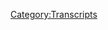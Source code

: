 {{DEFAULTSORT:
    #_TRANSCRIPT_0001:January 2, 2017
}}{{Transcript
    | title         = [[1: January 2, 2017]]
    | caption       = [https://knowledgefight.libsyn.com/knowledge-fight-jan-2-2017 Listen to this episode on Libsyn]
    | episodeNumber = [[1: January 2, 2017|1]]
    | length        = 01:41:18
}}

{{MessageBox
    | header     = Warning: Bot Generated Content
    | text       = This transcript was automatically generated by transcription software and likely contains many mistakes and misattributions. Please check the audio for definitive quotes, attribution, and context.
    | image      = N3yvass4myg91.webp
    | imagewidth = 50px
    | id         = warning
}}

{{TranscriptBlock
    | name      = Alex Jones
    | timestamp = 00:00:00.000
    | text      = Andy in Kansas, you're on the air. Thanks for holding. Well, Alex, I'm a first time caller. I'm a huge fan. I love your work.
}}

{{TranscriptBlock
    | name      = Dan
    | timestamp = 00:00:08.000
    | text      = Hey everybody. How's it going? Boy, welcome to knowledge fight. That is our official opening theme song. I love you. I will marry you. If you're joining us for the first time, which of course you are.
}}

{{TranscriptBlock
    | name      = Jordan
    | timestamp = 00:00:23.000
    | text      = You have to be.
}}

{{TranscriptBlock
    | name      = Dan
    | timestamp = 00:00:24.000
    | text      = This is a show where I am going to have a little discussion with my friend Jordan here.
}}

{{TranscriptBlock
    | name      = Jordan
    | timestamp = 00:00:31.000
    | text      = That's me. Jordan Holmes. Also. I'm Dan. We're off to a great start.
}}

{{TranscriptBlock
    | name      = Dan
    | timestamp = 00:00:35.000
    | text      = clunky off the top. I have experienced podcaster
}}

{{TranscriptBlock
    | name      = Jordan
    | timestamp = 00:00:39.000
    | text      = Dan freeze. Totally. Yes.
}}

{{TranscriptBlock
    | name      = Dan
    | timestamp = 00:00:42.000
    | text      = I've been doing this for years. Yeah, out the gates.
}}

{{TranscriptBlock
    | name      = Jordan
    | timestamp = 00:00:46.000
    | text      = Joe can introduce himself clunk city. I that is also the name of this pod. Podcast. Info Wars wars going city. Clunk remix. Yeah.
}}

{{TranscriptBlock
    | name      = Dan
    | timestamp = 00:00:59.000
    | text      = So I have, for the last while been a bit obsessed with a one Alex Jones Infowars fame. And as the world has turned to chord with a soap opera title, I have become more and more aware that I want to do a better job of covering what he does, right? It's kind of like a Chris Hardwick thing, where it's like the walk the Talking Dead, right? Want to do that?
}}

{{TranscriptBlock
    | name      = Jordan
    | timestamp = 00:01:25.000
    | text      = You want to do an Alex Jones after show where we all sit around wondering who's gonna die next week.
}}

{{TranscriptBlock
    | name      = Dan
    | timestamp = 00:01:33.000
    | text      = It's all about Yeah, we're all dead. But I want to I want to I want to say this. I want to be very clear about a couple things. Because I think it's so easy to get things misconstrued off the top and I don't want those things to ever come up as a confusion. Okay, first thing, I in no way want Alex Jones to be taken off the air. Right. I think what he does is,
}}

{{TranscriptBlock
    | name      = Jordan
    | timestamp = 00:01:58.000
    | text      = well, one when this podcast blows up, and we're the number one podcast next year, our careers are entirely tied to his continued success. So we meet him. Yeah, we need him.
}}

{{TranscriptBlock
    | name      = Dan
    | timestamp = 00:02:07.000
    | text      = I think what he does borders on entertaining. And on the other side of that border is irresponsible. But at the same time, I am so opposed to censoring things. I want people to view him in context, but I would never want to shut him down. Or say like he can't do what he does, right? Because that's an easy attack. Right? You know, like, and
}}

{{TranscriptBlock
    | name      = Jordan
    | timestamp = 00:02:30.000
    | text      = it's a slippery slope.
}}

{{TranscriptBlock
    | name      = Dan
    | timestamp = 00:02:31.000
    | text      = It is. Yeah, it is.
}}

{{TranscriptBlock
    | name      = Jordan
    | timestamp = 00:02:32.000
    | text      = If you can go after him. Who who's next? You know, like, oh, as as people who say like professionally say, dumb shit.
}}

{{TranscriptBlock
    | name      = Dan
    | timestamp = 00:02:41.000
    | text      = Sure. If we stages Yeah,
}}

{{TranscriptBlock
    | name      = Jordan
    | timestamp = 00:02:44.000
    | text      = exactly. Exactly. Recorded in some instances. Yeah. Very foolishly on my Yeah, exactly. If we start going after those guys, you know, somebody's next that we like that said,
}}

{{TranscriptBlock
    | name      = Alex Jones
    | timestamp = 00:02:57.000
    | text      = and even beyond that, there's
}}

{{TranscriptBlock
    | name      = Dan
    | timestamp = 00:02:58.000
    | text      = a principle of it, right? Which we do subscribe to, right? Say whatever you want, as long as it's not, you know, advocating violence against somebody a threat, which, which he's also done when he gets me to my second point. Okay, whatever I'm gonna say, and whatever you're gonna say, I want this to be super clear. There's a big part of me that really admires Alex Jones. Absolutely. And here's why.
}}

{{TranscriptBlock
    | name      = Jordan
    | timestamp = 00:03:24.000
    | text      = He is you're an insane person. Yes.
}}

{{TranscriptBlock
    | name      = Dan
    | timestamp = 00:03:28.000
    | text      = He is an amazing broadcaster. Okay, if you really take the tricks of broadcasting and apply him to them, he is insanely good. Okay. You could not say a lot of the stuff he does without being really good at your job. I think that's something that will come out. We will see their points where you'd be like, he's great. Right. I admire his skill. I don't like what he does with it. Right.
}}

{{TranscriptBlock
    | name      = Jordan
    | timestamp = 00:03:54.000
    | text      = Well, I think that's probably going to be the central the central battle of this whole podcast is you trying to prove to me that I should admire him in certain aspects?
}}

{{TranscriptBlock
    | name      = Dan
    | timestamp = 00:04:04.000
    | text      = I don't think so. Okay. All right. Fair enough. I just wanted to make that caveat off the top because it's, it would be easy for anyone listening to think that this is just going to turn into a beat up fast and be like, Hey, Alex Jones is stupid, right? That's not at all and Oh, another thing? I don't think people who listen to him are stupid. I don't think his fans are stupid.
}}

{{TranscriptBlock
    | name      = Jordan
    | timestamp = 00:04:24.000
    | text      = That's and that actually on the way here? That's something I was thinking about is are we aware? Are we on the access of stupid slash evil?
}}

{{TranscriptBlock
    | name      = Dan
    | timestamp = 00:04:32.000
    | text      = Personally? Yeah, I'm not not not
}}

{{TranscriptBlock
    | name      = Jordan
    | timestamp = 00:04:35.000
    | text      = you and me. Although we're probably more on the evil side.
}}

{{TranscriptBlock
    | name      = Dan
    | timestamp = 00:04:38.000
    | text      = I would say I would say I'm more stupid. Okay, most of the evil things I've done in my life have been accidents. Okay. Let's say you're
}}

{{TranscriptBlock
    | name      = Jordan
    | timestamp = 00:04:46.000
    | text      = not a premeditated murder guy. You're like a second degree murder guy like in the moment or manslaughter? Yeah, in the heat of the moment. Oopsies I accidentally
}}

{{TranscriptBlock
    | name      = Dan
    | timestamp = 00:04:55.000
    | text      = trigger like a Rube Goldberg machine to kill someone. That's the kind of evil I'm at, oh, no, what happened there? Gotcha. Yeah. All right. Let's do this. You okay, we want to start with, I want to start out something a little bit fun. And the kind of, I think is indicative of so this is just one day in the life of Alex Jones. Right? These clips that we're gonna play are from the January 2 2017 episode, right? Putting this out a couple days after, but we have to because of just like, we have jobs, right? I wish that I could just our jobs are not Alex Jones his job, but job is not the brain battle, right? As much as I wish it was. I wish that I could just sit around isolate these clips and ruminate on that. But this podcast
}}

{{TranscriptBlock
    | name      = Jordan
    | timestamp = 00:05:39.000
    | text      = will also be us occasionally dropping out potential names for this podcast. Yeah, every episode, we may change the name of this podcast. Good luck finding us.
}}

{{TranscriptBlock
    | name      = Dan
    | timestamp = 00:05:49.000
    | text      = So for those of you who don't know who Alex Jones is, he is formerly a wild conspiracy theory broadcaster, who then turned into a bit of a turn into a bit of a preacher and then now is basically just super into Trump, because he believes that Trump is going to destroy the globalists. Okay, now, who are the globalists? It's a nebulous,
}}

{{TranscriptBlock
    | name      = Jordan
    | timestamp = 00:06:14.000
    | text      = I really don't want you to say a word that begins with J and ends with Uden. What about the article? Yes, yeah,
}}

{{TranscriptBlock
    | name      = Dan
    | timestamp = 00:06:25.000
    | text      = see, there we go. Ms. DOS, he, it's super vague who the globalists are, but they are the ones he's against, right. And we know some of the characters that he'll throw out these people who want there to be more Trans Atlantic partnerships. I'm not I'm not necessarily in favor of these things. I'm not necessarily philosophically opposed to, in principle, some of the things he's for right. But
}}

{{TranscriptBlock
    | name      = Jordan
    | timestamp = 00:06:56.000
    | text      = if he didn't have at least some small aspect of like, god dammit, I might actually agree with him. He would never be successful. Undoubtedly, if it was just pure on bile, all day, every day for three hours a day for
}}

{{TranscriptBlock
    | name      = Dan
    | timestamp = 00:07:11.000
    | text      = if you kind of commercials does a lot of the commercials. Oh, of course, which we'll get to in a minute. All right. But I wanted to start with one of the things that I think is spectacularly indicative of his style of broadcast. Okay, here are a couple of clips from this day's episode that highlight a tendency within him to want to tell you things but not want to tell you things right. There's this like I II, there's a given take that he does, this goes back to the expert broadcasting thing, right? There's an amazing like, ability to tell you things and not tell you things simultaneously.
}}

{{TranscriptBlock
    | name      = Jordan
    | timestamp = 00:07:53.000
    | text      = That's good here work in both angles. Before we do that, though. Let's, let's talk about the central kind of idea of this podcast. Yes, you are an Info Wars obsessive but I don't know a goddamn thing about Alex Jones. Yes.
}}

{{TranscriptBlock
    | name      = Dan
    | timestamp = 00:08:09.000
    | text      = Your role. Totally Accurate by your description. I'm not an obsessive, I'm fascinated. Okay. All right. And I believe that there's a certain responsibility that people have to same way
}}

{{TranscriptBlock
    | name      = Jordan
    | timestamp = 00:08:19.000
    | text      = I'm not obsessed with any of my ex girlfriends. I'm just fascinated by their recent actions that don't involve me dude, I
}}

{{TranscriptBlock
    | name      = Dan
    | timestamp = 00:08:27.000
    | text      = told you not to bring up me and Alex's past relationship. Okay, sorry. Sorry. Really fucking brutal. I
}}

{{TranscriptBlock
    | name      = Jordan
    | timestamp = 00:08:33.000
    | text      = know. I know he broke your heart and steal your byte. Listen,
}}

{{TranscriptBlock
    | name      = Dan
    | timestamp = 00:08:37.000
    | text      = you can read between the lines all my exes live in Texas. Also, one of my favorite things is he's his the opening of his show. It talks about how he's deep within occupied Texas
}}

{{TranscriptBlock
    | name      = Jordan
    | timestamp = 00:08:49.000
    | text      = occupied so what Austin is that? He's in Austin. Okay. He's in the only occupied Texas
}}

{{TranscriptBlock
    | name      = Dan
    | timestamp = 00:08:56.000
    | text      = occupied. Right. Okay, so here's his first clip. In this one, he it also showcases what I would describe as a glaring false humility that he has I think it's delicious
}}

{{TranscriptBlock
    | name      = Caller
    | timestamp = 00:09:10.000
    | text      = because honestly, I don't think many of us are going to be able to hear you here in the very near future. I I honestly believe that they're either gonna take you out or you're gonna get murdered. Same with Trump regime that I'm calling this my personal view on what I think is gonna be happening and like I said, they're either gonna shut Infowars down they're gonna take you out they're gonna either have Trump assassinated during the inauguration are right before right afterwards they're not gonna let him be president very long. And personally has a long haul truck driver at this point I'm considering quitting my job going home finding something to do locally because I don't think that you know, even something what I'm doing here this is gonna last very much longer not
}}

{{TranscriptBlock
    | name      = Dan
    | timestamp = 00:09:48.000
    | text      = so well. Well, he this caller is describing these paranoid fantasies about how someone's going to murder Alex Jones. Right. Alex is sitting there making a face
}}

{{TranscriptBlock
    | name      = Jordan
    | timestamp = 00:09:58.000
    | text      = before before We get into what the response crazy nonsense he's about to say. Here's the thing. I wonder about right wing people who are always assuming that crazy right wing people are going to be assassinated. Right Wing people are never assassinated. He was always it's always Harvey Milk or Kathy Giffords. Okay, yeah, it's always the people who are trying to do good, because liberals and progressives, ultimately, our policies, I think that's really what it
}}

{{TranscriptBlock
    | name      = Dan
    | timestamp = 00:10:30.000
    | text      = is. Well, now the narrative that he would spin, maybe not want to put words in his mouth, but
}}

{{TranscriptBlock
    | name      = Jordan
    | timestamp = 00:10:34.000
    | text      = US flag operations. So good bingo. You know, it's the
}}

{{TranscriptBlock
    | name      = Dan
    | timestamp = 00:10:39.000
    | text      = globalist taking out the progressives in order to create social chaos. It's this sort of logic that you can't really get out of, because it just becomes circular a certain point. So anyway, this caller has raised this concern about how Trump and him are going to be taken out. And here's Alex's response.
}}

{{TranscriptBlock
    | name      = Alex Jones
    | timestamp = 00:10:55.000
    | text      = I was about to say, I was gonna be going on the road the next few days and going and having some meetings and things and I'm just gonna leave it at that. And imagine the media could put two and two together, and I'm tempted, don't even leave just because then I don't need to warn people in person puts you that way.
}}

{{TranscriptBlock
    | name      = Caller
    | timestamp = 00:11:15.000
    | text      = Yeah, I mean, I'm at the point to where like, I just know that
}}

{{TranscriptBlock
    | name      = Alex Jones
    | timestamp = 00:11:18.000
    | text      = this isn't about pomp and circumstance. Exactly. Like, like, I've already I'm not gonna even get into it. The point is, this is so serious. I'm like, I can do more here. I don't need to even go have somebody pat me on the head and say, Thank you. I mean, you know what I mean? I mean, I'm so in the bunker at this point, that I don't even care about meeting with the President. I'm sorry. Just go ahead.
}}

{{TranscriptBlock
    | name      = Dan
    | timestamp = 00:11:35.000
    | text      = Okay. All right. All right. You're in that bunker, my man.
}}

{{TranscriptBlock
    | name      = Jordan
    | timestamp = 00:11:38.000
    | text      = He's in he's in the bunker in occupied text and occupied tax. Yes.
}}

{{TranscriptBlock
    | name      = Dan
    | timestamp = 00:11:43.000
    | text      = The Infowars studio right. Full of the delightful people like Robert do. And Joanne McAdoo Lian McAdoo
}}

{{TranscriptBlock
    | name      = Jordan
    | timestamp = 00:11:53.000
    | text      = Lian McAdoo sounds like a made up name oh in Shroyer
}}

{{TranscriptBlock
    | name      = Dan
    | timestamp = 00:11:55.000
    | text      = these are people who I don't want to talk about because I'm focusing on now
}}

{{TranscriptBlock
    | name      = Jordan
    | timestamp = 00:11:59.000
    | text      = we're digging into Alex Yeah, we will develop an entire podcast network into the Alex Jones now there will
}}

{{TranscriptBlock
    | name      = Dan
    | timestamp = 00:12:06.000
    | text      = be spin offs. Yeah. Oh, absolutely. Just cover Owen Shroyer,
}}

{{TranscriptBlock
    | name      = Jordan
    | timestamp = 00:12:10.000
    | text      = right. We're gonna we're gonna be so busy. We're gonna hire different hosts to deal with
}}

{{TranscriptBlock
    | name      = Dan
    | timestamp = 00:12:15.000
    | text      = to have a kid. And at age three, it's going to start on the Alex Jones as Kid beat.
}}

{{TranscriptBlock
    | name      = Jordan
    | timestamp = 00:12:20.000
    | text      = That's that's a good reason. Raise them up soldiers.
}}

{{TranscriptBlock
    | name      = Dan
    | timestamp = 00:12:24.000
    | text      = With three year old son will start covering Alex Jones, his 13 year old son who is a correspondent for Infowars.
}}

{{TranscriptBlock
    | name      = Jordan
    | timestamp = 00:12:30.000
    | text      = Right? Who is also equivalent in an intelligence to a three year old possibly
}}

{{TranscriptBlock
    | name      = Dan
    | timestamp = 00:12:35.000
    | text      = I don't want to beat up on him. He seems like a good kid.
}}

{{TranscriptBlock
    | name      = Jordan
    | timestamp = 00:12:38.000
    | text      = You are like, that's, that's exactly what we're trying to avoid is us just talking shit,
}}

{{TranscriptBlock
    | name      = Dan
    | timestamp = 00:12:45.000
    | text      = especially on people who don't deserve it. Right? Like we grew up in the church in various churches. And we did things I would say in the name of those churches that we don't really look back on fondly now. Like, I remember, there was a see what the flag was like the celebration where before school, everyone would gather up and pray at the flag. Pray for our horrible culture.
}}

{{TranscriptBlock
    | name      = Jordan
    | timestamp = 00:13:06.000
    | text      = Oh, I remember doing that. Yeah, I forgot because I blocked it out of my memory. I apologize for bringing it back. Yeah, no, I'm gonna have to deal with that now, but
}}

{{TranscriptBlock
    | name      = Dan
    | timestamp = 00:13:15.000
    | text      = but I would go around and try and proselytize to my friends. And I really regret that now. And I feel similarly for this kid. Right. Like Rex Jones. I don't know. Like, if you believe the stuff that you're saying, God bless you. You're 13 Like no one. No one should believe what they will believe as an adult at 13.
}}

{{TranscriptBlock
    | name      = Jordan
    | timestamp = 00:13:35.000
    | text      = Yeah. And, and it's, it's sad for me a 29 year old man to be like, Oh, it's about time somebody took this 13 year old down a peg.
}}

{{TranscriptBlock
    | name      = Dan
    | timestamp = 00:13:43.000
    | text      = I also wonder if he's paying him. Maybe paying his son for these reports?
}}

{{TranscriptBlock
    | name      = Jordan
    | timestamp = 00:13:47.000
    | text      = Absolutely not. I feel anyway, absolutely not. So and if he is he's keeping it. So that
}}

{{TranscriptBlock
    | name      = Dan
    | timestamp = 00:13:53.000
    | text      = clip I think indicated this beautiful thing that Alex does where he wants to tell you badly that he was invited to have a meeting when he's having
}}

{{TranscriptBlock
    | name      = Jordan
    | timestamp = 00:14:00.000
    | text      = some meetings. He really wants to tell you that you need to know that and if you're in the media, who doesn't cover him? You can put two and two together right. But if you covered it
}}

{{TranscriptBlock
    | name      = Dan
    | timestamp = 00:14:11.000
    | text      = but then that wasn't enough so at the end of the clip he had to explain the president pat me on the head
}}

{{TranscriptBlock
    | name      = Jordan
    | timestamp = 00:14:17.000
    | text      = Oh, absolutely not.
}}

{{TranscriptBlock
    | name      = Dan
    | timestamp = 00:14:18.000
    | text      = So he does this another time that I think is pretty amazing. But this this clip is actually a little bit longer and starts with what I can only describe as amazing fanfiction about political intrigue.
}}

{{TranscriptBlock
    | name      = Jordan
    | timestamp = 00:14:34.000
    | text      = I was hoping for Twilight. But let's let's move on. Just change a
}}

{{TranscriptBlock
    | name      = Dan
    | timestamp = 00:14:37.000
    | text      = couple names and insert a personal email server and you basically have Bella and Edward. Alright, for years,
}}

{{TranscriptBlock
    | name      = Alex Jones
    | timestamp = 00:14:45.000
    | text      = she would put data on there. To her foundation at her Dropbox. She didn't go to a local park and drop the stuff underneath a park bench like other spies have done. She would load it up for everybody in the world to see He, and she would say where she stood on China, or where she stood on this country or that and what she was going to do show they knew what she was about to do and had to give her more money. Or she would put in policies that weren't one sided for them.
}}

{{TranscriptBlock
    | name      = Dan
    | timestamp = 00:15:13.000
    | text      = Now, as far as I can tell, there's no evidence of this.
}}

{{TranscriptBlock
    | name      = Jordan
    | timestamp = 00:15:15.000
    | text      = I also feel like he doesn't know what Dropbox is, or how spies work. Do they go to the park? Feel like they go to park in movies, and then the rent in real life, they just go through garbage.
}}

{{TranscriptBlock
    | name      = Dan
    | timestamp = 00:15:29.000
    | text      = That's another late motif that will come up not on this episode. But a lot of times, he does use movies to explain the real world. Like recently, he did a breakdown of the new Alien movie that's coming out next year, about how it depicts what the Illuminati really believes about the
}}

{{TranscriptBlock
    | name      = Jordan
    | timestamp = 00:15:45.000
    | text      = world. Well, if anybody already knows the plot to the new Alien movie coming out next year, it's gotta be him. He's got documents. Yeah, absolutely. It was in Hillary's Dropbox, email. All right, back to the clip. She also had one sided policies for the
}}

{{TranscriptBlock
    | name      = Alex Jones
    | timestamp = 00:16:00.000
    | text      = Hillary created a digital Dropbox. And by the way, that's been confirmed. And that's the data that's going to come out if the Democrats keep pushing. The Democrats are so crazy, they don't even care. They're gonna go for broke, they made a deal with Trump on election night to admit he won and to back off, perfect sense. And then Trump would put out the word to the dogs in US intelligence to stop releasing info. And they began double crossing trump the next morning, and the American people and I told Trump, they're never going to stop coming after you. I told him three days after the election, I said, Mr. President Elect, they're never going to stop. They're never going to follow the deal. They're going to try to kill you. Politically, or physically, they're not going to stop. They can't stay. I'm not gonna say everything I said. And I've said, How could Trump said, but let me explain something to everybody. This is deadly serious. All of this is deadly serious.
}}

{{TranscriptBlock
    | name      = Jordan
    | timestamp = 00:17:01.000
    | text      = All right. That's the end of that clip. It is all right. So let's, let's tear this apart. Sure. Piece by piece.
}}

{{TranscriptBlock
    | name      = Dan
    | timestamp = 00:17:07.000
    | text      = Oh, and let me be clear, some of these clips may end up being a little bit long, because before we started recording, I wanted to explain to you that I don't want to play things wildly out of context, right. I think that's an unfair game to play, and is the best I can, as best I can.
}}

{{TranscriptBlock
    | name      = Jordan
    | timestamp = 00:17:22.000
    | text      = I'm going to keep as best I can. I'm going to keep this as deadly serious.
}}

{{TranscriptBlock
    | name      = Dan
    | timestamp = 00:17:27.000
    | text      = Yeah. So the point of that clip, I think, is that he talks to Trump. Right. I think that's kind of the point.
}}

{{TranscriptBlock
    | name      = Jordan
    | timestamp = 00:17:34.000
    | text      = Well, I think there's a few things that we get into there at the beginning. Okay, which is she's created a digital Dropbox. Yes. Which is proven that is confirmed. Yes. Just like, I feel like everybody has a digital Dropbox.
}}

{{TranscriptBlock
    | name      = Dan
    | timestamp = 00:17:50.000
    | text      = I have a Dropbox. Sure, right. Yeah.
}}

{{TranscriptBlock
    | name      = Jordan
    | timestamp = 00:17:53.000
    | text      = So you shouldn't, you shouldn't need to say digital in front
}}

{{TranscriptBlock
    | name      = Dan
    | timestamp = 00:17:56.000
    | text      = of Dropbox. So Dropbox is a brand name, right?
}}

{{TranscriptBlock
    | name      = Jordan
    | timestamp = 00:18:00.000
    | text      = It's an app. It's Buzz marketing. Oh, he works for Dropbox. Holy shit, new conspiracy new conspiracy theory right there, which is deadly serious. We should keep a running tally of Alex Jones, Alex Jones works Dropbox, right. He is a he is a secret agent for the dropbox Corporation. Yeah. Okay. So she created this dropbox that's confirmed
}}

{{TranscriptBlock
    | name      = Dan
    | timestamp = 00:18:25.000
    | text      = where the Chinese could find out what she's gonna do to them. Right. And then pay her to not do it. I guess that I that's sort of the implication. I feel like
}}

{{TranscriptBlock
    | name      = Jordan
    | timestamp = 00:18:34.000
    | text      = I can't argue with that. Well, how could you because that is so beyond the realm of possibility.
}}

{{TranscriptBlock
    | name      = Dan
    | timestamp = 00:18:43.000
    | text      = You know, why would you say that? Let's see, you're you seem like you're in denial.
}}

{{TranscriptBlock
    | name      = Jordan
    | timestamp = 00:18:46.000
    | text      = So okay. First, first off, China is not a guy. Yeah, it is. Not a guy.
}}

{{TranscriptBlock
    | name      = Dan
    | timestamp = 00:18:54.000
    | text      = He forms like Voltron. Well, all of 1 billion parts like I
}}

{{TranscriptBlock
    | name      = Jordan
    | timestamp = 00:18:58.000
    | text      = understand that I understand that he thinks of China as a as just what like one dude. Yeah. Like if you asked him to name the Politburo in China,
}}

{{TranscriptBlock
    | name      = Dan
    | timestamp = 00:19:08.000
    | text      = do you think he could? I don't even know if that's a person or a building
}}

{{TranscriptBlock
    | name      = Jordan
    | timestamp = 00:19:11.000
    | text      = as well. It's a collective of like the the Politburo at its from Russia it's the the governing body it's an oligarchy basically, okay. These are these are like, I don't know, you could call them the Illuminati who sit around and talk about what it is they're going to do. They are not one guy like and also
}}

{{TranscriptBlock
    | name      = Dan
    | timestamp = 00:19:34.000
    | text      = act as one unified and attack.
}}

{{TranscriptBlock
    | name      = Jordan
    | timestamp = 00:19:38.000
    | text      = I assume that they get together and you know, like,
}}

{{TranscriptBlock
    | name      = Dan
    | timestamp = 00:19:42.000
    | text      = inspire that would put words in your mouth.
}}

{{TranscriptBlock
    | name      = Jordan
    | timestamp = 00:19:46.000
    | text      = I I just lost to Alex Jones. We are on one episode and it's Alex Jones won me zero.
}}

{{TranscriptBlock
    | name      = Dan
    | timestamp = 00:19:55.000
    | text      = I don't think you did lose because the fundamental point still remains that The idea that she created a digital Dropbox where people could find out stuff, like that's
}}

{{TranscriptBlock
    | name      = Jordan
    | timestamp = 00:20:04.000
    | text      = how and that's how insidious he is. We keep saying digital Dropbox, right?
}}

{{TranscriptBlock
    | name      = Dan
    | timestamp = 00:20:09.000
    | text      = It's smart, it's the same, it's essentially creating a verbal hashtag. Right? It's, and again, this comes back to why he's a good broadcaster. These are the these are the elements that you have to take apart to see like, Oh, this is what he's doing in the same
}}

{{TranscriptBlock
    | name      = Jordan
    | timestamp = 00:20:24.000
    | text      = way. And and his, his cadence as well. Everything, every single thing that he went through there is easily capable of sticking in your mind. Sure, like I was a hand meter. I know, I can't get digital Dropbox out of my head. Now, if somebody asked me to, hey, could you just put that in my Dropbox, I'd be like what I mean a digital which Dropbox, the digital one or the one that's underneath that park bench over there? Well, this is a bad
}}

{{TranscriptBlock
    | name      = Dan
    | timestamp = 00:20:51.000
    | text      = example of it. But it is an old fashioned trick that oral tradition cultures would use in the same way that our every time he talks about the Chinese, he calls them the Communist Chinese, right? It's a it's a trick called using an epithet. And not necessarily like a negative epithet, right? But it's just using something to characterize a noun makes it stick in your, in your memory more, in the same way that they would always call Achilles rage filled Achilles, or brave Odysseus, in The Iliad and The Odyssey. It's a really good trick when you don't have paper to get people to remember things. It's a mnemonic trick. And he uses that so fucking Well, digital, Dropbox is probably not even intended to be like that. But it still is. He's well, what were your distractions to the point that there was a deal
}}

{{TranscriptBlock
    | name      = Jordan
    | timestamp = 00:21:38.000
    | text      = made? Yeah, no, all I can think about is where is this digital drop?
}}

{{TranscriptBlock
    | name      = Dan
    | timestamp = 00:21:44.000
    | text      = Right? The only way for this claim to be proven is for some information. Well, the digital Dropbox has confirmed. Wow. Yes. But it's been confirmed through unconfirmed channels, or whatever, you know,
}}

{{TranscriptBlock
    | name      = Jordan
    | timestamp = 00:21:59.000
    | text      = yeah. You know, I feel like you can just find somebody who's like, oh, yeah, I put something into that Dropbox. You know, only
}}

{{TranscriptBlock
    | name      = Dan
    | timestamp = 00:22:07.000
    | text      = she put things in everyone else putting money in accounts.
}}

{{TranscriptBlock
    | name      = Jordan
    | timestamp = 00:22:10.000
    | text      = Where you can't do it at a digital Dropbox,
}}

{{TranscriptBlock
    | name      = Dan
    | timestamp = 00:22:14.000
    | text      = Cayman Islands. I don't know. I don't know the foundation, you make a donation to the foundation. Oh,
}}

{{TranscriptBlock
    | name      = Jordan
    | timestamp = 00:22:20.000
    | text      = that's that's some solid epithet right there. The donation foundations
}}

{{TranscriptBlock
    | name      = Dan
    | timestamp = 00:22:23.000
    | text      = just arriving. So I mean, like the only way for it to be proven that they like the Hillary step down immediately, because she was afraid of this information of the digital Dropbox coming out that Trump had over her. And somehow Trump actually has all of the intelligence agencies in his sway and all this, the only way for that to ever come out is for it the ship to go down.
}}

{{TranscriptBlock
    | name      = Jordan
    | timestamp = 00:22:49.000
    | text      = Yeah, boy. It does. If you know anything about the intelligence agencies and the way they've been behaving, they kind of are on Trump's side, pretty, pretty solidly. There's, and then there's the thing, the thing that confused me is that he's insisting that Hillary and the Democrats, yeah made a deal on election night. He gives very few details, by which I mean known none, about what that deal entails. So we know there's a deal. We don't know what that deal is. The next day, they are betraying him, right? We don't know how they're betraying Him because we don't know what their deal I think we can guess why. But why would they they're all globalists who are in the who are just hanging out with China. It
}}

{{TranscriptBlock
    | name      = Dan
    | timestamp = 00:23:38.000
    | text      = makes no sense to make that deal to begin with if you're going to flip on it
}}

{{TranscriptBlock
    | name      = Jordan
    | timestamp = 00:23:42.000
    | text      = the next morning. I think it makes perfect sense.
}}

{{TranscriptBlock
    | name      = Dan
    | timestamp = 00:23:45.000
    | text      = So he doesn't in his speech, acceptance speech doesn't lay out all his dirty laundry. It would be wild and angry in the morning.
}}

{{TranscriptBlock
    | name      = Jordan
    | timestamp = 00:23:53.000
    | text      = That would be the greatest that would be great. If he came out in his acceptance speech with just and here's all the shit I have on Hillary now. I was waiting to tell it to you guys until I got elected. Yeah, if only they had made a deal with me two hours ago. I wouldn't have said anything fucking deal windows closed. Hey, if they had betrayed me tomorrow, I would have been fine as long as this deal happened tonight. Okay, they betrayed him. Yes. And the Democrats which again I feel like I feel like he's just using it as a as a guy right combo. Now it is a guy in his mind. It's a guy. It's Schumer. All Democrats are
}}

{{TranscriptBlock
    | name      = Dan
    | timestamp = 00:24:36.000
    | text      = a guy. We're all Chuck Schumer.
}}

{{TranscriptBlock
    | name      = Jordan
    | timestamp = 00:24:40.000
    | text      = They're all Amy Schumer actually or Rob, but as we
}}

{{TranscriptBlock
    | name      = Dan
    | timestamp = 00:24:44.000
    | text      = all know, fucking honest, it's George Soros. That's who he thinks all that is that is right. That's who he thinks they all are. In fact, that brings me to our next clip.
}}

{{TranscriptBlock
    | name      = Jordan
    | timestamp = 00:24:52.000
    | text      = Excellent. That was the greatest segue in the history of pod.
}}

{{TranscriptBlock
    | name      = Dan
    | timestamp = 00:24:55.000
    | text      = Thank you very much. This clip is actually part of what I would claim To be a very substantive, substantive narrative that has been going on forever on his show, and it's something that I really take issue with because it's a good example of a time where he uses something and references it and just lies about what it says. Okay, so George Soros is essentially his big Boogeyman. He says evil globalist madman. So here Here's a little clip of Alex talking about George Soros on today's program.
}}

{{TranscriptBlock
    | name      = Alex Jones
    | timestamp = 00:25:30.000
    | text      = The minute they take down, Netanyahu, they're going after Trump show Hey, all you that wants to live under globalist Islamic rule. All of you that hate Jews. You're about to get a big juicy taste if the globalist when of what its gonna be like me and under Saudi Arabian Communist China, politically calling the shots to the Democrats who have openly made deals to sell us out to him. Oh, and then have weirdo Nazi collaborators like George Soros is Jewish sitting over it so so you get your anti semitism strike there you got this evil Dr. Evil over here running this whole takeover who's Jewish and they're about to get rid of the Jewish state so just enjoy yourself. You got to teach rounding up Jews and World War Two just it's so delicious. Bill Soros, he just can't stop and it's all the WikiLeaks and you know what the Jews haven't anything stopping hell half the Jews or liberals love George Soros. Just add whatever you want dumb asses.
}}

{{TranscriptBlock
    | name      = Dan
    | timestamp = 00:26:23.000
    | text      = So a couple things
}}

{{TranscriptBlock
    | name      = Jordan
    | timestamp = 00:26:25.000
    | text      = that was a barrage of people all together on the same side. So let's let's parse what I
}}

{{TranscriptBlock
    | name      = Dan
    | timestamp = 00:26:32.000
    | text      = want to say one thing before we parse Okay, I think that this this clip also contains one of my favorite fucking things in the world, which is everyone is always surprised by commercial breaks. They are never fucking ready for a commercial break. But all of their commercials are just for their supplements. It's all just for colloidal iodine. Super Male Vitality. It's all the in house Info Wars pills, but they have
}}

{{TranscriptBlock
    | name      = Jordan
    | timestamp = 00:26:54.000
    | text      = complaining no idea why those specific pills are the ones they're marketing who could possibly be their target audience.
}}

{{TranscriptBlock
    | name      = Dan
    | timestamp = 00:27:02.000
    | text      = What's super awesome too is he often goes on Jags about how like he turns down sponsors sounds like you don't believe Oh,
}}

{{TranscriptBlock
    | name      = Jordan
    | timestamp = 00:27:09.000
    | text      = I guarantee he only he only advertises products he uses Right? Which a he got he needs that and formerly sold through a mail that
}}

{{TranscriptBlock
    | name      = Dan
    | timestamp = 00:27:22.000
    | text      = formally gold. Well, he used to use the hot gold real hard, but that was because he was on the GSM network. Okay, which is the Genesis communicate Oh GCN Genesis communication network.
}}

{{TranscriptBlock
    | name      = Jordan
    | timestamp = 00:27:34.000
    | text      = Did he leave him because they became the genocide communication network? I don't know. I can't confirm or under the poem of George Soros. Well, I just calming Jor Netanyahu,
}}

{{TranscriptBlock
    | name      = Dan
    | timestamp = 00:27:45.000
    | text      = just to be clear, the GCN was owned by by gold Consortium. So when he was I think he's still is broadcast by them. But now they've shifted over to this weird health food stuff. Okay, so he used to be Hawking gold. And now they sell all this weird. Like, you know, all your body really needs is a couple of these minerals, which totally is true, right? It's all sold by this guy named Dr. Wallach who's actually if you actually look at Dr. Wallach he's a veterinarian
}}

{{TranscriptBlock
    | name      = Jordan
    | timestamp = 00:28:18.000
    | text      = knows better what will affect the human body than somebody who kills pet
}}

{{TranscriptBlock
    | name      = Dan
    | timestamp = 00:28:23.000
    | text      = a dog doctor? Yeah, he's a he's a he's like a new age doctor and veterinarian never would have guessed. So never would have guessed. If you look up the people who used to sell gold, their website now goes to his weird health food stuff. I've already covered that.
}}

{{TranscriptBlock
    | name      = Jordan
    | timestamp = 00:28:39.000
    | text      = Doctor that has doctors but Chairman from 30 Rock written all over
}}

{{TranscriptBlock
    | name      = Dan
    | timestamp = 00:28:45.000
    | text      = 100% Yeah, so anyway, back to parsing.
}}

{{TranscriptBlock
    | name      = Jordan
    | timestamp = 00:28:48.000
    | text      = Right. All right. So the My Favorite my favorite thing that he said right there. George Soros got a taste from World War Two Nazi Germany. Yes, he got a taste of genocide. What would camp rounding up Jews rounding up Jews? And he's a Jew?
}}

{{TranscriptBlock
    | name      = Dan
    | timestamp = 00:29:07.000
    | text      = Are you aware of where that comes from? Where that where what he's referencing? No. Okay, so he references this all the time. And in the same way when he talks about Nazi collaborator, George Soros, it's the same thing. It's another epithet. Okay, sticks in your head. He's right. So back back years ago, there was George Soros was interviewed on 60 minutes. And he was being interviewed by what's this guy's name Croft? can remember Crofts first name, who cares?
}}

{{TranscriptBlock
    | name      = Jordan
    | timestamp = 00:29:36.000
    | text      = I remember him from the craft Nixon interview. Yes.
}}

{{TranscriptBlock
    | name      = Dan
    | timestamp = 00:29:39.000
    | text      = Steve Croft is interviewing him. I will read you the transcript of that interview because I don't want to play the audio, right? I just don't want to pull up more shit that I don't have ready. You're a Hungarian Jew who escaped the holocaust by posing as a Christian, right? And you watch lots of people get shipped off to the death camps. Right? I was 14 years old. And I would say that that's when my character was made, in what way that one should think ahead. One shouldn't one should understand and anticipate events. And when one is threatened, it was a tremendous threat of evil. I mean, it was a very personal threat of evil. My understanding is that you went, went out, in fact, and helped in the confiscation of property from the Jews. sorrows. Yes, that's right. Yes. I mean, that's, that sounds like an experience that would send lots of people to a psychiatric couch for many, many years. Was it difficult? No, not at all. Not at all. Maybe as a child, you don't? You don't see the connection. But it was it created No, no problem at all. No feeling of guilt. Know, for example, that I'm Jewish, and here I am watching these people go, I could just as easily be these. I should be here. I should be there, none of that. And his response? Well, of course, I could be on the other side, or I could be one of one from whom the thing is being taken away. But there was no sense that I shouldn't be there. Because that was well, actually in a funny way. It's just like in the markets. That is, if I weren't there, of course, I wasn't doing this, but somebody else would, would be taking it away anyhow. And it was the whatever, whether I was there or not. I was only a spectator, the property was being taken away. So the I had no role in taking that property away. So no sense of guilt.
}}

{{TranscriptBlock
    | name      = Jordan
    | timestamp = 00:31:26.000
    | text      = Okay, so this this interview? Yes. Alex Jones has taken a survival story. Yes. Where it seems like Soros clearly dissociated, a bit from his own personal identity as a measure of survival. Yes, he survives, yes. He was harrowing. His father
}}

{{TranscriptBlock
    | name      = Dan
    | timestamp = 00:31:51.000
    | text      = hit him with a Christian gentleman who was responsible for when Jews were taken away, they would catalog their belongings. It was thieving, or whatever, but right, you got to imagine if you're a 14 year old kid, your primary concern is making sure no one finds out you're a Jew, right? Because you will be murdered.
}}

{{TranscriptBlock
    | name      = Jordan
    | timestamp = 00:32:12.000
    | text      = And also where do you masturbate? Sure, or pee? Yeah, right. Beyond that, even Jewish pee is different, and they could smell it.
}}

{{TranscriptBlock
    | name      = Dan
    | timestamp = 00:32:19.000
    | text      = The pics
}}

{{TranscriptBlock
    | name      = Jordan
    | timestamp = 00:32:22.000
    | text      = are different. So circumcision is, is the main selling, selling point for Jews, everybody call it a selling point. And I shouldn't have said selling boy, I should have said catching point or something. So something along those lines,
}}

{{TranscriptBlock
    | name      = Dan
    | timestamp = 00:32:36.000
    | text      = there was another quote that was about that time in his life. It was actually probably the happiest year of my life, that year of German occupation. For me, it was a very positive experience. It's strange, I think it says sage, but I think he meant strange. It's a strange thing, because you see incredible suffering around you. And the fact that you're in considerable danger yourself, but you're 14 years old, and you don't believe that it can actually touch you. You have a belief in yourself, you have a belief in your father. It's a very happy making exhilarating experience. So people, Alex Jones, in particular takes these quotes to twist it to be like the happiest time in his life was when he was helping Hitler round up Jews, right, which is false on two counts. And I don't believe that Alex doesn't know that. Okay, he's citing these things.
}}

{{TranscriptBlock
    | name      = Jordan
    | timestamp = 00:33:29.000
    | text      = Yeah, I, it might my first reaction on hearing that is, that's some crazy shit. And clearly, he's rich enough to be honest. Which if if he was not, like, imagine him as an actor saying that nonsense. He would be pilloried for weeks, undoubtedly. Right. So he's rich enough to be like, hey, this was a hugely formative experience in my life. It is one of the most tragic things that's ever happened. And somehow, because of those strange circumstances that I was in, it wound up being a positive experience for me. Okay. Now, I think that people who leave early means that he was in cahoots with Hitler himself, right, and is trying to destroy the Jewish state.
}}

{{TranscriptBlock
    | name      = Dan
    | timestamp = 00:34:19.000
    | text      = And because he was so happy, then he wants to recreate it. Yeah. Well, 100%
}}

{{TranscriptBlock
    | name      = Jordan
    | timestamp = 00:34:24.000
    | text      = I mean, I remember growing up whenever I was being beaten regularly, it was an exhilarating experience. Well, exhilarating, is weird definition that no, it's an exhilarating experience. And I constantly try and recreate it psychologically. That's unimpeachable logic
}}

{{TranscriptBlock
    | name      = Dan
    | timestamp = 00:34:41.000
    | text      = but the traumas that we have in our lives often if you have undergone some analysis, some therapy, you don't necessarily think of them as horrible times in your life bumps and bruises make you stronger. They there are tons of people who do holocausts. Wow, I mean, you're not you're not responsible, often for the cards you're doing. Next,
}}

{{TranscriptBlock
    | name      = Jordan
    | timestamp = 00:35:00.000
    | text      = whatever doesn't put you in another and makes you stronger? Sure. Now, if someone dies, that is the end of this podcast, we made it through one episode. If someone does
}}

{{TranscriptBlock
    | name      = Dan
    | timestamp = 00:35:09.000
    | text      = an after show of our after show, they're going to take that clip. Oh, yeah.
}}

{{TranscriptBlock
    | name      = Jordan
    | timestamp = 00:35:13.000
    | text      = Well, I still think that's a, that is a piece of advice, you can take it or leave it.
}}

{{TranscriptBlock
    | name      = Dan
    | timestamp = 00:35:18.000
    | text      = So this really bothers me quite a bit. Because most of the like, I'm not here to stand up for George Soros, and say he's the best man in the world. But this idea of painting him as a Nazi collaborator is incredibly irresponsible. And the fact that I'm 100% sure that Alex Jones has watched the clips from that Doc, or has watched that interview, has seen these things. He knows what he was talking about fact that he chooses to paint it as he was helping roundup Jews means that he's spinning a false narrative for a reason. Right? And that bothers me a lot.
}}

{{TranscriptBlock
    | name      = Jordan
    | timestamp = 00:35:51.000
    | text      = Okay, so that puts us into lying territory versus deceiving territory. Yes,
}}

{{TranscriptBlock
    | name      = Dan
    | timestamp = 00:35:58.000
    | text      = propaganda territory
}}

{{TranscriptBlock
    | name      = Jordan
    | timestamp = 00:36:00.000
    | text      = right. Now, the other part of this that I love about him, and you're absolutely right about him being a great broadcaster, at no point in his entire show, I'm imagining, does he ever actually get into why he would want this to happen? Barely, if ever, right? So he leaves it to your own imagination to make these connections of oh, well, clearly, if he survived the Holocaust. He also wants to and loved it, which is also a great movie titled surviving the Holocaust and loving Dracula. So Leslie Nielsen as a slapstick young George Soros, but still that same age, he went to young that Leslie Nielsen, yeah, he can't play it that young now. He's a great actor, but I think he's dead. He has debt. Yeah. So you know, he'd be even better at it.
}}

{{TranscriptBlock
    | name      = Dan
    | timestamp = 00:36:52.000
    | text      = Yeah. Okay.
}}

{{TranscriptBlock
    | name      = Jordan
    | timestamp = 00:36:54.000
    | text      = So so, before before we get because we, we already got site and he's a genius. Yeah, we already got sidetracked onto the nonsense you said. But did you notice that of responding to the nonsense he said,
}}

{{TranscriptBlock
    | name      = Dan
    | timestamp = 00:37:07.000
    | text      = You noticed that on the way to the stuff talking about George Soros there was like,
}}

{{TranscriptBlock
    | name      = Jordan
    | timestamp = 00:37:13.000
    | text      = oh, there's 30 difference. Don't miss Matt. Yeah, he was thrown into the wall. She's thrown shit at the wall to see what sticks
}}

{{TranscriptBlock
    | name      = Dan
    | timestamp = 00:37:19.000
    | text      = and stuff that he was talking about. Bibi Netanyahu was, Oh, he's he's the best. Apparently the police questioned him over some corruption stuff. That day on the on the second, I'm having difficult times finding independent corroboration of that being anything serious. It's difficult to say but it does feed into the narrative that they already have built up with. The United States has turned their back on Israel, with the sitting out of the UN vote.
}}

{{TranscriptBlock
    | name      = Jordan
    | timestamp = 00:37:48.000
    | text      = Yeah. And their third the $35 billion 8,000,000,030 $8 billion
}}

{{TranscriptBlock
    | name      = Dan
    | timestamp = 00:37:53.000
    | text      = in military aid. Right. It's like I believe here. My position on that is Israel is an incredibly complicated situation that I don't understand all the ins and outs of right. I do believe Palestinians have rights. How about that? How does that grab you?
}}

{{TranscriptBlock
    | name      = Jordan
    | timestamp = 00:38:06.000
    | text      = I don't know. George Soros agrees with that. And I feel like you're wrong there. Oh, yeah. George Soros is against rounding up. What the thing that before now now, I'm pissed off. Also, I just got hit with him saying that China and Saudi Arabia are on the same team.
}}

{{TranscriptBlock
    | name      = Dan
    | timestamp = 00:38:23.000
    | text      = Well, beyond that. Also, globalists are Islamist.
}}

{{TranscriptBlock
    | name      = Jordan
    | timestamp = 00:38:27.000
    | text      = Well, yeah. No, that that I that we can skip over because that's okay. So, as everybody knows, Islamist are all for global relations,
}}

{{TranscriptBlock
    | name      = Dan
    | timestamp = 00:38:35.000
    | text      = part of this anti globalist sort of narrative. One of the necessary pieces of it is that they have to create their own like Axis of Evil, right for them, in order to make Russia
}}

{{TranscriptBlock
    | name      = Jordan
    | timestamp = 00:38:47.000
    | text      = Okay, or weird that they are calling themselves the axis of evil. That's a big tip off if the globalists are like, Oh, we're totally evil. Oh,
}}

{{TranscriptBlock
    | name      = Dan
    | timestamp = 00:38:55.000
    | text      = yeah, we're super I'm an evil Dr. Evil, right. Exactly.
}}

{{TranscriptBlock
    | name      = Jordan
    | timestamp = 00:39:01.000
    | text      = I feel like he doesn't know Dr. Evil is fictional. He's given me the Dr. Evil doesn't know he's fictional vibe.
}}

{{TranscriptBlock
    | name      = Dan
    | timestamp = 00:39:08.000
    | text      = So he like the the, the Alliance there in order to make Russia Okay. China, Saudi Arabia, North Korea, and you know, some other countries right. But those are the ones that are like the big problems, especially Communist China. Those are the those are the people we have to be worried about. Just So Russia is cool. Ah, Putin just wants prosperity.
}}

{{TranscriptBlock
    | name      = Jordan
    | timestamp = 00:39:34.000
    | text      = Well, absolutely. Yeah. And also Putin's country is turning into a shithole that he's he's rapidly doing everything he can to direct every possible attention away from the fact that Russia's economy is garbage right now.
}}

{{TranscriptBlock
    | name      = Dan
    | timestamp = 00:39:49.000
    | text      = Toilet. Yeah. And it has been brings that up but he uses it as a deflection away from Russian tampering and hacking and stuff like that. He's like, how can they do anything? They have the GD P of Italy.
}}

{{TranscriptBlock
    | name      = Jordan
    | timestamp = 00:40:01.000
    | text      = All right, well, yeah, but that's a solid. That's a solid deflection.
}}

{{TranscriptBlock
    | name      = Dan
    | timestamp = 00:40:04.000
    | text      = Yeah, but also Putin probably has like $200 billion, or something like that. There's a lot of people hiding a lot of money. I can't imagine the fact that the GDP is that low doesn't mean that there aren't the resources. Like there's a lot of dark money.
}}

{{TranscriptBlock
    | name      = Jordan
    | timestamp = 00:40:18.000
    | text      = Like, I don't know, like some of that money that went to that Olympic Stadium and the roads that were never actually birth. Somebody's got all that money. Yeah. Communist China got all that my absolute that's what we know when Communist China and Saudi Arabia conspired to with northfields Sochi Olympics, I guess, what are we going with?
}}

{{TranscriptBlock
    | name      = Dan
    | timestamp = 00:40:41.000
    | text      = I don't know. All right. This is a conspiracy to be able to flesh out
}}

{{TranscriptBlock
    | name      = Jordan
    | timestamp = 00:40:44.000
    | text      = Communist China and Saudi Arabia. Yes, that did okay. Did he plan to say that probably not as he said that before he ever combined Communist China and Saudi Arabia
}}

{{TranscriptBlock
    | name      = Dan
    | timestamp = 00:40:58.000
    | text      = only as people he doesn't like, like, I don't I think that he Mad Libs that one.
}}

{{TranscriptBlock
    | name      = Jordan
    | timestamp = 00:41:03.000
    | text      = Yeah, he had to. I mean, even he listened to that show. He was like, holy shit. That's crazy. He
}}

{{TranscriptBlock
    | name      = Dan
    | timestamp = 00:41:09.000
    | text      = I think it was that the spirit got good to him. He was just like, it was like, All right. Well, these words are coming out what Oh, give me the Holy Spirit. Tell me who I am again, which is a perfect transition to this next clip. Excellent. So I think segways are dominant. This might be one of my favorite clips. I don't want to do any setup.
}}

{{TranscriptBlock
    | name      = Alex Jones
    | timestamp = 00:41:28.000
    | text      = To ladies and gentlemen. That's what I said last week. I said if they killed Netanyahu or something, you know, World War Three is about to happen. Well, here it is. And I told you they're really thinking about arresting Trump. They're really thinking about false remember all those right charges and pedophile charges that were always fake names that were never true. And
}}

{{TranscriptBlock
    | name      = Dan
    | timestamp = 00:41:44.000
    | text      = that's not entirely accurate. No got dropped as soon as he
}}

{{TranscriptBlock
    | name      = Alex Jones
    | timestamp = 00:41:47.000
    | text      = won. Claiming Gerry Epstein connections to what was really to Clinton and Hillary and to both of them really everything they're doing they say we're doing so now this is Zero Hedge Israeli police internet Yahoo's home for questioning over corruption allegation. Boy, you talk about canary in the coal line, the globalist would move against Netanyahu as WikiLeaks shows they're planning to do via sorrows if they weren't planning to have people ready to imprison him or kill him if he starts trying to spill the beans on stuff. Because Netanyahu has been involved in everything good, bad, ugly, you name it. And if there is a move against Netanyahu that means we're moving against Trump. That your bottom buck? Whoa, no way Renovo just red alert. Red alert. Red alert. This is getting crazy this is show fricken how to control it's time to pray. Our heavenly Father please help.
}}

{{TranscriptBlock
    | name      = Jordan
    | timestamp = 00:42:51.000
    | text      = No, no, no, no.
}}

{{TranscriptBlock
    | name      = Alex Jones
    | timestamp = 00:42:55.000
    | text      = No, please protect the children of the children. How
}}

{{TranscriptBlock
    | name      = Dan
    | timestamp = 00:42:59.000
    | text      = dare you get in the way of his prayer. I'm sorry. I have to go back and I'm sorry. This is this is on air through prayer again. And he when he doesn't, it's afraid. He immediately like like puts his hand over his face and makes it he acts like he's gonna cry it's astounding
}}

{{TranscriptBlock
    | name      = Alex Jones
    | timestamp = 00:43:19.000
    | text      = This is so frickin out of control it's time to pray. Our heavenly Father please help us open our eyes please help us be good we're so sorry for all the abortions of all evil in our name. Please protect children please reprieve us image in your will. Please, somehow stop the evil forces that are trying to stop this miracle that you've given us. Please help there be peace in the Middle East. Please stop those who are trying to overthrow Israel and start world war three and bring it Armageddon. Please give us a reprieve like none of that we have time to wake people up and reach out to those that are still in darkness and deceive please in the name of Your Son. Jesus Christ lead guide and direct us Amen. And I don't do that for show folks. I don't want to be here. I am so upset right now. My head is burning. I am sweating even though it's like 65 degrees in here. I am so pissed.
}}

{{TranscriptBlock
    | name      = Dan
    | timestamp = 00:44:08.000
    | text      = Well, he might be sweating in 65 degree temperatures because he's taking too much goddamn Super Male Vitality fairly possible or that he's coked out I have no idea but
}}

{{TranscriptBlock
    | name      = Jordan
    | timestamp = 00:44:17.000
    | text      = first thing you say after publicly praying is I don't do that for show right on your literal show. You're doing that for show you're 100% doing it for sure. But I would listen to any what is that? No REMAX have to pray. It's time to pray. What a showman. God that's so good.
}}

{{TranscriptBlock
    | name      = Dan
    | timestamp = 00:44:40.000
    | text      = I want to be super clear about this too. I don't mean to beat up on religion. I don't I don't want to mock someone just for being religious. Religion is a great thing when used right? Like it does bring a lot of meaning to a lot of people's lives and Hooray, but I do take great issue with the idea that it's you know, it's being used to basically for show
}}

{{TranscriptBlock
    | name      = Jordan
    | timestamp = 00:44:59.000
    | text      = Yeah, well I mean, just the fact that you responded that way. Means it's odd pray. Dear, dear God, I just want to I'm sorry about abortion. Why did he start with abortions? Where did that come from? Well, this is a stream of consciousness rant.
}}

{{TranscriptBlock
    | name      = Dan
    | timestamp = 00:45:19.000
    | text      = Okay, but it's Gorgeous. Gorgeous, right?
}}

{{TranscriptBlock
    | name      = Jordan
    | timestamp = 00:45:22.000
    | text      = Why is Netanyahu the canary in the coal mine?
}}

{{TranscriptBlock
    | name      = Dan
    | timestamp = 00:45:25.000
    | text      = Because once they come for Israel, that means Trump's next Yeah, but why would you go for Israel? First, there's an internal logic to it. That's never explained.
}}

{{TranscriptBlock
    | name      = Jordan
    | timestamp = 00:45:32.000
    | text      = What Okay, so you're coming for Netanyahu because he's
}}

{{TranscriptBlock
    | name      = Dan
    | timestamp = 00:45:37.000
    | text      = got all the dirt. He knows good and bad things that everyone's done. So you got to take him out first. So he can't spill the beans. So
}}

{{TranscriptBlock
    | name      = Jordan
    | timestamp = 00:45:44.000
    | text      = again, the good, the bad, the ugly, he's got all of it. Yes. Where? Why? And how did he get any of it?
}}

{{TranscriptBlock
    | name      = Dan
    | timestamp = 00:45:51.000
    | text      = He's been around the game forever. So yeah, that's not
}}

{{TranscriptBlock
    | name      = Jordan
    | timestamp = 00:45:55.000
    | text      = a thing that you can't just say, I've been around the game. So I know the secrets of every nation on the planet.
}}

{{TranscriptBlock
    | name      = Dan
    | timestamp = 00:46:01.000
    | text      = Yeah, but you can, if no one, that's a good hole as you want it. That's
}}

{{TranscriptBlock
    | name      = Jordan
    | timestamp = 00:46:05.000
    | text      = I hear it here is the fundamental disconnect, is that I feel like before I say something, I should have at least the barest understanding of why that thing is occurring.
}}

{{TranscriptBlock
    | name      = Dan
    | timestamp = 00:46:19.000
    | text      = Uh huh. So like, when you make a public claim, right, yeah.
}}

{{TranscriptBlock
    | name      = Jordan
    | timestamp = 00:46:23.000
    | text      = And even if it's dumb, and relatively uninformed, I've got a reason for thinking it. You know, and if you're saying it as a joke, right, right. Even Yeah, even then, well, before we go any further,
}}

{{TranscriptBlock
    | name      = Dan
    | timestamp = 00:46:35.000
    | text      = it's already to sound dropped.
}}

{{TranscriptBlock
    | name      = Jordan
    | timestamp = 00:46:40.000
    | text      = We're not gonna be funny. I love you. I love you. Oh, God, what?
}}

{{TranscriptBlock
    | name      = Dan
    | timestamp = 00:46:46.000
    | text      = That song is amazing. What I was watching this. I lost my shit at work at that moment. I was just like, like, if I were writing a character I couldn't come up with something funnier than yelling about World War Three is coming right along pause.
}}

{{TranscriptBlock
    | name      = Jordan
    | timestamp = 00:47:05.000
    | text      = Okay, all right. Let me let me ask you before we before we go any further and begin with defending praying, right? Amazing. Not defending praying right saying that it is not for show. Oh, by the way, this is a 100% genuine need to pray moment. By the way. That's sincere folks. Have you ever. Also, that's a super professional wrestling move. You can see somebody walking into the ring and being like, Hey, before we wrestle, it's time to pray.
}}

{{TranscriptBlock
    | name      = Dan
    | timestamp = 00:47:35.000
    | text      = No, no, no, no, it would have to be like, now the undertaker has been trying to get me for years now. There's a cabal. He's got a he's got an evil group. Maybe we call them the ministry of darkness. And they're gonna come get me we're talking about viscera, we're talking about the big boss man. Once you get visceral out that's the canary in the coal mine. And Undertaker's come and for me, it's time to break the negatives.
}}

{{TranscriptBlock
    | name      = Jordan
    | timestamp = 00:48:02.000
    | text      = I am going to hear that 10 million times before I go to sleep tonight. In my brain, it's an isolated CLIP OF GOD. Any anytime I am in a bad mood, I will just pull that up on my phone and be like, Oh, life is good. Yeah. Okay, so so so here we go. You're they're coming for Netanyahu first. And if they get to Netanyahu first. That's not going to be enough to destabilize everything. No, you got to then go after Trump. Right? Why are those two connected? Or how are those two connected?
}}

{{TranscriptBlock
    | name      = Dan
    | timestamp = 00:48:35.000
    | text      = I think because it's so implied I don't
}}

{{TranscriptBlock
    | name      = Jordan
    | timestamp = 00:48:38.000
    | text      = really have tar. Have they ever met? Of course, went Oh, okay. So they've never met Has Trump ever stated before any positive feelings towards Israel?
}}

{{TranscriptBlock
    | name      = Dan
    | timestamp = 00:48:51.000
    | text      = I think he's tweeted a bunch and he spoke at APEC. Yeah, he's he's come out in favor of Israel.
}}

{{TranscriptBlock
    | name      = Jordan
    | timestamp = 00:48:58.000
    | text      = But we're all in favor of Israel.
}}

{{TranscriptBlock
    | name      = Dan
    | timestamp = 00:49:00.000
    | text      = He's also said some negative things about Obama's handling of, you know, like backing away from Israel in the UN vote, right? Like, I believe, what was his tweet, like, hey, hold tight, the like, everything's gonna be different after the 20th. Right, which was both in reference to Russia and to Israel,
}}

{{TranscriptBlock
    | name      = Jordan
    | timestamp = 00:49:22.000
    | text      = which is it is nice that they have the luxury of being like, hey, we can we can weather the next 20 days because eventually we've got Trump who's just going to do whatever it is. We say
}}

{{TranscriptBlock
    | name      = Dan
    | timestamp = 00:49:37.000
    | text      = basically Sure, he's he's a weird undefined variable that will do whatever we want. Okay, so But then let's here's the thing that drives me insane addiction was right there's always gonna be two hours long. Yeah.
}}

{{TranscriptBlock
    | name      = Jordan
    | timestamp = 00:49:49.000
    | text      = Does anybody ever war games this right I mean, by that I mean, okay, so they kill Netanyahu.
}}

{{TranscriptBlock
    | name      = Dan
    | timestamp = 00:49:55.000
    | text      = So you're asking do we ever a be this thing right what happens next
}}

{{TranscriptBlock
    | name      = Jordan
    | timestamp = 00:49:59.000
    | text      = kill All Netanyahu? Or then what happened? Oh, no, not necessarily that
}}

{{TranscriptBlock
    | name      = Dan
    | timestamp = 00:50:03.000
    | text      = you could just Shanghai him somewhere, right, you could just rent
}}

{{TranscriptBlock
    | name      = Jordan
    | timestamp = 00:50:07.000
    | text      = you could, I don't know, arrest him on corruption charges, but that what you trumped up, right.
}}

{{TranscriptBlock
    | name      = Dan
    | timestamp = 00:50:14.000
    | text      = But then at the same time, if the whole thing is that he's got tons of dirt, you would have to kill him, right? I mean, based on what he's in order for the narrative last Jones is
}}

{{TranscriptBlock
    | name      = Jordan
    | timestamp = 00:50:23.000
    | text      = that dirt in a digital Dropbox could be, then you can find it or take out
}}

{{TranscriptBlock
    | name      = Dan
    | timestamp = 00:50:27.000
    | text      = his neck. Like, just don't make it so we can't talk.
}}

{{TranscriptBlock
    | name      = Jordan
    | timestamp = 00:50:31.000
    | text      = Okay, I can see that like, like Roadhouse, they're gonna rip his throat and
}}

{{TranscriptBlock
    | name      = Dan
    | timestamp = 00:50:35.000
    | text      = then that'll be a message to anyone else who wants to talk, you know, I'm saying,
}}

{{TranscriptBlock
    | name      = Jordan
    | timestamp = 00:50:38.000
    | text      = right? I mean, unless he has access to a computer or paper, or Yeah, or a typewriter or lot of possibilities. So you got to cut it. You got to cut off his hands and feet, because you can learn how to write with your feet. And
}}

{{TranscriptBlock
    | name      = Dan
    | timestamp = 00:50:51.000
    | text      = you're there in league with the Saudi Arabians who are notorious for cutting off ham, right? Or at least they were in the movie Aladdin.
}}

{{TranscriptBlock
    | name      = Jordan
    | timestamp = 00:50:56.000
    | text      = Right. But you also then have to remove his eyes because some people can text a tie with their with their I wrote that whole book with his eyes. Right, exactly. So you got to remove those. Yeah. Now, unfortunately, what about toes? We're also we've already removed his feet. Okay. I've already established that we're moving to speak.
}}

{{TranscriptBlock
    | name      = Dan
    | timestamp = 00:51:14.000
    | text      = I missed that thinking about the the man from Alibaba, right.
}}

{{TranscriptBlock
    | name      = Jordan
    | timestamp = 00:51:21.000
    | text      = Leave Bob why so which, why did they misprint they blatant? Okay. All right. Let's let's get rid of the whole Alex Jones angle and go directly into this podcast is about the movie. Yeah. All right. All right. So that but then we also have the technology now where we can read brain scans and turn that into type. Right? It's still it's an infancy stages, but I'm assuming if you know everything about everybody, right, you got to know we're coming full circle. Now. He's been there for the good, the bad and the ugly. Yeah, it's got to be merged.
}}

{{TranscriptBlock
    | name      = Dan
    | timestamp = 00:51:56.000
    | text      = Okay, so then your WarGames scenario. You've got a murderer?
}}

{{TranscriptBlock
    | name      = Jordan
    | timestamp = 00:51:59.000
    | text      = Murderer Netanyahu. Yeah. And then Israel is what? Yeah. And so but but even then, if they murder Netanyahu,
}}

{{TranscriptBlock
    | name      = Dan
    | timestamp = 00:52:12.000
    | text      = who's the next leader waiting in the wings? It's not someone who has any different philosophies.
}}

{{TranscriptBlock
    | name      = Jordan
    | timestamp = 00:52:16.000
    | text      = Right. And let me ask you a question. Is that our job or is it Alex Jones's job to know, the next person in line?
}}

{{TranscriptBlock
    | name      = Dan
    | timestamp = 00:52:23.000
    | text      = It's certainly not mine.
}}

{{TranscriptBlock
    | name      = Jordan
    | timestamp = 00:52:24.000
    | text      = It's certainly not mine.
}}

{{TranscriptBlock
    | name      = Dan
    | timestamp = 00:52:25.000
    | text      = I'm not making any claims. Frankly, I
}}

{{TranscriptBlock
    | name      = Jordan
    | timestamp = 00:52:27.000
    | text      = don't know many of my Aldermen. Let's put it that way. I know almost none. I've recently
}}

{{TranscriptBlock
    | name      = Dan
    | timestamp = 00:52:31.000
    | text      = found out who my representatives are, because I've felt the need to call them I think
}}

{{TranscriptBlock
    | name      = Jordan
    | timestamp = 00:52:36.000
    | text      = that's a good idea. Yeah. If there's one thing that we can learn, it's don't call out of Jones know, call your state representative.
}}

{{TranscriptBlock
    | name      = Dan
    | timestamp = 00:52:43.000
    | text      = If you do call Alex Jones. You tell him you love him. I love you. I love you. I wish that the caller had been like, I know you do. A little bit gorgeous.
}}

{{TranscriptBlock
    | name      = Jordan
    | timestamp = 00:52:54.000
    | text      = He pulls the he pulls the whole Empire Strikes Back.
}}

{{TranscriptBlock
    | name      = Dan
    | timestamp = 00:52:57.000
    | text      = Yeah. So there are you know, there are people calling any mention that you might be asking yourself about this time who listens to the Alex Jones Show people who need virility pills are certainly if you want a discount on boner pill. I think it's boner pills, right?
}}

{{TranscriptBlock
    | name      = Jordan
    | timestamp = 00:53:13.000
    | text      = It's super reality or vitality is boner pill he
}}

{{TranscriptBlock
    | name      = Dan
    | timestamp = 00:53:17.000
    | text      = talks about how like your libido go and it's gotta be I don't know if it is but I think it might be boner pills.
}}

{{TranscriptBlock
    | name      = Jordan
    | timestamp = 00:53:24.000
    | text      = It has to be but or it might or it might just be like a shit ton of testosterone.
}}

{{TranscriptBlock
    | name      = Dan
    | timestamp = 00:53:28.000
    | text      = I've done some research on Quantcast. And Alexa, I don't know what that is. There are two websites that are basically they keep statistics on websites for advertising purposes. Okay, so if you want to sell ads, you can quote your Quantcast rating and stuff like that, right? I've done some research on what kind of traffic his website actually gets. Okay. And it's substantially lower than he says. And imagine how that would occur. There are like he generally has
}}

{{TranscriptBlock
    | name      = Jordan
    | timestamp = 00:53:53.000
    | text      = been saying he exaggerates or perhaps outright lies about something. Yeah,
}}

{{TranscriptBlock
    | name      = Dan
    | timestamp = 00:53:57.000
    | text      = if you go, he has like 200 to 300,000 hits a day unique hits on his website, which is still great. That is pretty good. That's a lot. Yeah. But then whenever like a cop is killed, it goes up to about a million, of course, because you know, you're getting all that viral content out there. Right? You're reeling in the racists with the thug cop killer narratives, and that drives a lot of traffic. You can see spikes in his traffic whenever in like, oh, let's Google that date. See what happened. Oh, boom, okay. That was that when Dallas happened and shit like that. But
}}

{{TranscriptBlock
    | name      = Jordan
    | timestamp = 00:54:29.000
    | text      = which was also a false flag operation initiated by Hillary Clinton and the globalists. Absolutely, she put that into her digital Dropbox WikiLeaks found it. They all know that the plot to kill Netanyahu is orchestrated by Communist China and Islamist Saudi Arabia working in concert to put this all together and who is behind both of those sorrow sorrows?
}}

{{TranscriptBlock
    | name      = Dan
    | timestamp = 00:54:53.000
    | text      = The Nazi loving Jew
}}

{{TranscriptBlock
    | name      = Jordan
    | timestamp = 00:54:55.000
    | text      = and now actually I think this podcast just ended because I nailed it. I got it.
}}

{{TranscriptBlock
    | name      = Dan
    | timestamp = 00:55:01.000
    | text      = Also they Soros is claimed to be fun. I mean, he does donate to Black Lives Matter he does. He does support that group. But they, they they act like because he gives money to help that cause that their his Goon Squad, kind of. It's insane and very racist. But anyway, you're asking yourself this question who's listening? And Alex has a couple answers for you. Okay, for our next clip, who is listening? who's listening to the show?
}}

{{TranscriptBlock
    | name      = Alex Jones
    | timestamp = 00:55:27.000
    | text      = Does it Hillary know when she attacks me? And when they say I'm all these bad things and lie about me and have all their paid shills put out all this info, don't they know that only he was so
}}

{{TranscriptBlock
    | name      = Jordan
    | timestamp = 00:55:39.000
    | text      = close to getting a name? He was so close to just making up with any name for paid shells, like an organization Hey, chills, and then pauses and be like, Oh, no, it left me. I can't say Saudi Arabia again. He could
}}

{{TranscriptBlock
    | name      = Dan
    | timestamp = 00:55:51.000
    | text      = have just as easily said correct the record like that. Oh, absolutely. That. I mean, that was something that was proven. Absolutely. But he could have thrown that out. There would have been easy throw Media Matters under the bus if you want. Yeah,
}}

{{TranscriptBlock
    | name      = Jordan
    | timestamp = 00:56:02.000
    | text      = but you know, I don't he's, he's had a long day. Okay. I will give him I will give him that.
}}

{{TranscriptBlock
    | name      = Dan
    | timestamp = 00:56:08.000
    | text      = I think those two things are also to relate it to pizza gate now. And I don't think he wants to touch that one.
}}

{{TranscriptBlock
    | name      = Jordan
    | timestamp = 00:56:13.000
    | text      = Yeah. Was Was that his faults? indirectly. Is that or did he start the whole pizza gate thing? Or was it a random tweet that he turned into the echo chamber?
}}

{{TranscriptBlock
    | name      = Dan
    | timestamp = 00:56:22.000
    | text      = I think that after that guy showed up at that pizza place with a gun, it was a hot potato. And he had to drop it. They had to clean the website of all of the mentions of it. They got rid of all of it. Well, not all of it but all of their like main reporting on it. All the stuff where he was talking about it being something that needs to be investigated and citizen investigators do something about it.
}}

{{TranscriptBlock
    | name      = Jordan
    | timestamp = 00:56:45.000
    | text      = That like that. So that Magid he said the things that happened and then he was like, Oh, I wish they hadn't happened. And
}}

{{TranscriptBlock
    | name      = Dan
    | timestamp = 00:56:52.000
    | text      = the guy Joe Biggs was a guy who used to work for him, and he got fired around the same time, and he was on the pizza gate beat. So if there's a little bit of suspiciousness, they've both put out videos talking about how like, No, I didn't get fired. I'm going on to bigger and better things. I got movies I'm writing. We'll see. Maybe that's the case. And that
}}

{{TranscriptBlock
    | name      = Jordan
    | timestamp = 00:57:11.000
    | text      = is classic. I got fired from the TV show. You know, it's it was time for me to move on. I feel like my future is in feature films. Yeah. I've already had a couple of meetings. I will tell you who they're with. Nope. But you know, and frankly, it's really just about me. I've made all of my money rhymes
}}

{{TranscriptBlock
    | name      = Dan
    | timestamp = 00:57:29.000
    | text      = with Bernstein.
}}

{{TranscriptBlock
    | name      = Jordan
    | timestamp = 00:57:32.000
    | text      = I don't even care if I meet with George Soros. about producing these films.
}}

{{TranscriptBlock
    | name      = Dan
    | timestamp = 00:57:38.000
    | text      = The thing that made it stink to high heaven was Alex put out a video where he was talking about how talented Joe Biggs was and stuff like that was like, dude, like, you're just you're the canary in the coal mine now. Now you're saying this? I know. It's not true. Right? He has dirt on you. Right? I love you. Let's watch the rest of this clip. Here we go.
}}

{{TranscriptBlock
    | name      = Alex Jones
    | timestamp = 00:57:59.000
    | text      = And I don't even mean the general public here. republics important, and there's someone awake now. But the people that do the hanging, the military, the police, the bureaucrats, the judges, the lawyers, the Congress, people, they all listen, the Russian government listens, the British government listens. The Israeli government listens. The Pakistani government listens, the Japanese government listens, the Communist Chinese listen and hate my guts. Because they know folks, this is the real place. I don't want to differentiate myself and say this is the only place you really get information of this magnitude. It's the only place you get it this strong. This focus this dedicated this continual, we don't take breaks around here. I don't
}}

{{TranscriptBlock
    | name      = Dan
    | timestamp = 00:58:41.000
    | text      = I would like to point out after him saying he doesn't take breaks, he had someone else host the fourth hour. So and he pretty routinely has people host before that well. And
}}

{{TranscriptBlock
    | name      = Jordan
    | timestamp = 00:58:51.000
    | text      = he also doesn't want to say that, you know, he's putting himself as the only voice but you know
}}

{{TranscriptBlock
    | name      = Dan
    | timestamp = 00:58:57.000
    | text      = what, I'm the only one He's the only one. Yeah,
}}

{{TranscriptBlock
    | name      = Jordan
    | timestamp = 00:58:58.000
    | text      = that's I don't want to say it. I'll let other people say it for me, specifically the Pakistani government. Level of narcissists question. Does he know who anyone in the Pakistani government?
}}

{{TranscriptBlock
    | name      = Dan
    | timestamp = 00:59:11.000
    | text      = Maybe one guy? All right.
}}

{{TranscriptBlock
    | name      = Jordan
    | timestamp = 00:59:13.000
    | text      = Does he know the capital of Pakistan?
}}

{{TranscriptBlock
    | name      = Dan
    | timestamp = 00:59:17.000
    | text      = Khartoum? I don't know if it's alright. I have no idea. The capital pack is a capital of something
}}

{{TranscriptBlock
    | name      = Jordan
    | timestamp = 00:59:23.000
    | text      = that I thought you said cartoon and we're back on the Latin so there's a british series from Pakistan
}}

{{TranscriptBlock
    | name      = Dan
    | timestamp = 00:59:31.000
    | text      = that might be race ish. It's not racist. It's not racist. Getting there. The the I know I took a geography class in high school and I know like for state or country capital still. That's it? I don't know, Pakistan's I don't remember. Because it's not fun to say. No, Burkina Faso is capital. Ouagadougou? That's pretty fun too. So fun. That is fun to Madagascar. Antananarivo. Ah, yeah, I
}}

{{TranscriptBlock
    | name      = Jordan
    | timestamp = 00:59:56.000
    | text      = know Antananarivo on. It features heavily in the civilization games.
}}

{{TranscriptBlock
    | name      = Dan
    | timestamp = 01:00:00.000
    | text      = unders to go Jalpa really? I might be out
}}

{{TranscriptBlock
    | name      = Jordan
    | timestamp = 01:00:04.000
    | text      = that he's good. That's myself. So none of the big ones don't have.
}}

{{TranscriptBlock
    | name      = Dan
    | timestamp = 01:00:10.000
    | text      = Like what? I hope Brazil is Brasilia, right. I
}}

{{TranscriptBlock
    | name      = Jordan
    | timestamp = 01:00:13.000
    | text      = don't know. Okay. I mean, like, European nation like
}}

{{TranscriptBlock
    | name      = Dan
    | timestamp = 01:00:17.000
    | text      = which ones? I mean to pay one. Anyone? France. That's Paris. You're rolling your eyes. You have no capital?
}}

{{TranscriptBlock
    | name      = Jordan
    | timestamp = 01:00:26.000
    | text      = I don't know. I feel like it's the same way where people are like the capital of the capital of California is LA.
}}

{{TranscriptBlock
    | name      = Dan
    | timestamp = 01:00:33.000
    | text      = No, it's Sacramento. We all know exactly. Well, we don't all know that some of us do. Some of us. Do you know, who doesn't want you to know that? The globalists, that's true. So actually, Alex,
}}

{{TranscriptBlock
    | name      = Jordan
    | timestamp = 01:00:41.000
    | text      = or Saudi Arabia or the Pakistani government? Definitely not the Communist Chinese. before we, before we do anything, can we go back to the list? Just isolate the list? See if I can, because the next time we record I'm gonna have to
}}

{{TranscriptBlock
    | name      = Alex Jones
    | timestamp = 01:00:53.000
    | text      = take note he attacks me. Oh, do
}}

{{TranscriptBlock
    | name      = Dan
    | timestamp = 01:00:55.000
    | text      = you want me to play it? Or are you
}}

{{TranscriptBlock
    | name      = Jordan
    | timestamp = 01:00:57.000
    | text      = Yeah, isolate just the clip of him listing people, the bureaucrats,
}}

{{TranscriptBlock
    | name      = Alex Jones
    | timestamp = 01:01:00.000
    | text      = the judges. Now, before that,
}}

{{TranscriptBlock
    | name      = Jordan
    | timestamp = 01:01:03.000
    | text      = go back one sec. They all listen, the people who do that the people who do the hanging? Yeah. What is that? What does that mean? I think it
}}

{{TranscriptBlock
    | name      = Dan
    | timestamp = 01:01:10.000
    | text      = means people who aren't hanging out. I hope I fucking Oh, can't
}}

{{TranscriptBlock
    | name      = Jordan
    | timestamp = 01:01:14.000
    | text      = mean the people who do the hanging.
}}

{{TranscriptBlock
    | name      = Dan
    | timestamp = 01:01:17.000
    | text      = Like, I think he's talking about stringing people up. Yeah, he very clearly said lynching. Yeah, no, no, no, no, let's not.
}}

{{TranscriptBlock
    | name      = Jordan
    | timestamp = 01:01:24.000
    | text      = Well, that would be racially charged. And
}}

{{TranscriptBlock
    | name      = Dan
    | timestamp = 01:01:27.000
    | text      = I want to defend Alex when it's appropriate. And that's not fair of you. He wasn't going to say lynching. And no, you're right.
}}

{{TranscriptBlock
    | name      = Jordan
    | timestamp = 01:01:33.000
    | text      = He wasn't going to it. But yeah, because I was I was pulling that
}}

{{TranscriptBlock
    | name      = Dan
    | timestamp = 01:01:37.000
    | text      = that would be ascribing racism in a situation where he's just being wacky. You're absolutely right. And he is wrong. Yes. But so do the hanging.
}}

{{TranscriptBlock
    | name      = Jordan
    | timestamp = 01:01:46.000
    | text      = Hanging are the military, the police. So he starts with those as the people who do
}}

{{TranscriptBlock
    | name      = Dan
    | timestamp = 01:01:53.000
    | text      = the judges, the bureaucrats, the lawyers,
}}

{{TranscriptBlock
    | name      = Jordan
    | timestamp = 01:01:55.000
    | text      = but I think he has to meet the government, the Pakistani government, the Communist Chinese, who hate him. We singled them out for hating him. They listen like the Pakistani government is like, Oh, we like that guy. So the
}}

{{TranscriptBlock
    | name      = Dan
    | timestamp = 01:02:08.000
    | text      = implication seems to me to be that, like all 10,000 people who work in government listen to him. Yeah. No fucking way they get any work done. If they're listening four hours a day to his pill ads,
}}

{{TranscriptBlock
    | name      = Jordan
    | timestamp = 01:02:20.000
    | text      = they have to, they have to listen to the only place the only place he doesn't want to say it. Yeah. But he is the only place that gives it to you this focus. Well, I think, which is my favorite thing. You said this focus? Yeah. When he's not focused, as long as he's just rambling on about different all the governments that he knows we're in that
}}

{{TranscriptBlock
    | name      = Dan
    | timestamp = 01:02:41.000
    | text      = list. If we keep doing this, I will make a supercut of all the times he says I've got to get to this story, and then not because it happens 10 times a day, at least. But
}}

{{TranscriptBlock
    | name      = Jordan
    | timestamp = 01:02:51.000
    | text      = see, that's again, that's another brilliant move, because it it builds you up, it does the same thing, then local news always does where it's like, this story is about kittens. Stay tuned. Are your children dying? You know, like that kind of a thing?
}}

{{TranscriptBlock
    | name      = Dan
    | timestamp = 01:03:04.000
    | text      = Yeah, there's a comedian named Ron Raimi, who would do the similar trick rhetorically on stage. Yeah, you do. Like, I gotta go. Like this sort of thing that teased, like, he's gonna be leaving any minute now. Pay attention to this guy. It's the same thing. It's
}}

{{TranscriptBlock
    | name      = Jordan
    | timestamp = 01:03:18.000
    | text      = in the first five minutes of a 45 minutes. And then but by
}}

{{TranscriptBlock
    | name      = Dan
    | timestamp = 01:03:21.000
    | text      = the time you caught on to it, you liked the trick, right? So it becomes like, Oh, he's not gonna leave. But we'd like this is the same thing. It's a call and response, not so much to get to. We got this big story here, right? And you never get to it. You just have more fucking pill ads. But listen, Jordan, I feel like you don't believe that these people listen to his show. For your pitch, as Alex has some
}}

{{TranscriptBlock
    | name      = Jordan
    | timestamp = 01:03:43.000
    | text      = more words, I am suspicious. But let's see where we go.
}}

{{TranscriptBlock
    | name      = Alex Jones
    | timestamp = 01:03:47.000
    | text      = Well, shed, you know, there's a new Washington Post article by their editors saying Trump reading Infowars can tank markets, start wars basically, that we put that headline back up there get ready to tank the markets. They're raising interest rates to tank the markets. They're getting ready to knock out the power grid. They're gonna blame Trump. They're gonna blame the Russians. Everything they do. Everything they blame myself is what they're really planning in washington post editor Trump reading Infowars
}}

{{TranscriptBlock
    | name      = Dan
    | timestamp = 01:04:14.000
    | text      = I want to take a break really quick to point this out that he says that all the fucking time. Right? Which leads me to believe that the inverse is true. The oil Yeah, whatever. It's very happy we're doing is what they're doing. Right. When it's like, it kind of feels like that applies to you
}}

{{TranscriptBlock
    | name      = Jordan
    | timestamp = 01:04:28.000
    | text      = rubber, you're glue. Yeah.
}}

{{TranscriptBlock
    | name      = Dan
    | timestamp = 01:04:32.000
    | text      = It reminds me of when my brother would do something when we were kids, and then accuse me of doing it to our parents. Right. Like it's it's It reminds me a very adolescent bullying techniques that he brings us up over and over and over and over again, this like idea that the globalist accused him of the things they're doing. It's insane. Whatever. Anyway, so Trump reads Infowars Trump reads
}}

{{TranscriptBlock
    | name      = Jordan
    | timestamp = 01:04:55.000
    | text      = Infowars to 10 Mark markets
}}

{{TranscriptBlock
    | name      = Alex Jones
    | timestamp = 01:04:57.000
    | text      = invite incursions. Why do you think Trump reads Infowars let me just go ahead and tell the mainstream media because they don't seem to figure it out. It's not just Flynn that listens and reads Infowars it's all of them dummies. I'm not bragging. And by the way, the generals don't learn anything from me. There's only a couple of websites like World Net Daily drudge report.com Breitbart Infowars that they can go read that they know are real. You understand that dumbass? Excuse me? I'm sorry, God, I apologize. I'm not trying to be like that. I'm so angry for my normal filters. Okay. And I start thinking about the New World Order. I get really angry. The generals all listen stupid. The foreign governments listen stupid. Because they know we know what we're talking about. We're dead on some ego perspective, I wish I was wrong.
}}

{{TranscriptBlock
    | name      = Dan
    | timestamp = 01:05:53.000
    | text      = He also says that a lot. I wish I was wrong. ever say it from
}}

{{TranscriptBlock
    | name      = Jordan
    | timestamp = 01:05:56.000
    | text      = an ego perspective or not doing this for show? No. Yeah.
}}

{{TranscriptBlock
    | name      = Dan
    | timestamp = 01:06:00.000
    | text      = I wish I was wrong is like, like, almost like a hook on rap song was wrong. And then if you want to guys,
}}

{{TranscriptBlock
    | name      = Jordan
    | timestamp = 01:06:09.000
    | text      = if you came to life to sing the hook on that we shove
}}

{{TranscriptBlock
    | name      = Dan
    | timestamp = 01:06:12.000
    | text      = was wrong. Go to YouTube, and just search Alex Jones failed predictions and there's wonderful compilations of like 100 times he's been so fucking wrong about everything.
}}

{{TranscriptBlock
    | name      = Jordan
    | timestamp = 01:06:25.000
    | text      = The idea is wish come true.
}}

{{TranscriptBlock
    | name      = Dan
    | timestamp = 01:06:28.000
    | text      = We should all be so lucky. Right? His wishes are he's also everyone with you here. My I don't want to play it on the show. Although maybe one time we should do that for a special episode. Okay. Do yourselves a favor and go fucking listen to the y2k episode of Alex Jones Show. It's all
}}

{{TranscriptBlock
    | name      = Jordan
    | timestamp = 01:06:44.000
    | text      = new. There was a white he's been doing this for how long like 25 years. Holy god damn shit. Yeah. So
}}

{{TranscriptBlock
    | name      = Dan
    | timestamp = 01:06:51.000
    | text      = on December 31 1999, he was creating a panic and trying to get people to riot, essentially. Wow. Yeah, he was feeding into a lot of like real horrible paranoia. And what's interesting now he talks about how like Russia is sort of good guys. Right? And he's on board with Russia. As we all know, they are in his y2k broadcast. He's talking about how Putin this guy Putin, the ruthless is evil. He's talking all this shit on this guy who flies forward 17 years.
}}

{{TranscriptBlock
    | name      = Jordan
    | timestamp = 01:07:23.000
    | text      = 17 years is a long time number one right now. Number two, here is the here is my favorite thing about the Russian paranoia right now. Because that is like the flip on that was so fast. What do you mean? Well, I mean, the right wing was crazy. Like, the moment the Cold War ended, they wanted to start a new Cold War. So now because of the whole Trump thing, now Democrats are all on this Oh, Russia tamper with the election. And they probably did in some fashion. Sure. Whether or not it was like a direct thing or an indirect thing. The The one problem I have with it all. Is that just like, he says, we've done all the same shit, man. America has done all of that. We've done worse, bro. Yeah.
}}

{{TranscriptBlock
    | name      = Dan
    | timestamp = 01:08:18.000
    | text      = Well deposed many governments unjustified wars, but we Yeah.
}}

{{TranscriptBlock
    | name      = Jordan
    | timestamp = 01:08:22.000
    | text      = Like there's a reason that term Banana Republic was not invented by the wonderful clothing store. Yeah, sponsor us. Is because we overthrew a few governments for the you know, our corporations sell bananas. Yeah, Chiquita. Yeah, exactly. So so I get I get where they're coming from. And it's always worse when it happens to you. Yeah. It's, it's such a hugely hypocritical concept. Well, the
}}

{{TranscriptBlock
    | name      = Dan
    | timestamp = 01:08:51.000
    | text      = difference is, I think you and I would be fair about that is that we recognize that the government has done very horrible things. But I also I would take the side that it is worse that it's happening to us. Because we're gone. Or if we're in some weird flux state, right. It does destabilize things a great deal, right? Absolutely. Now, I don't think that I you know, given the entire stretch of history and how long the world is, essentially, the time of the world
}}

{{TranscriptBlock
    | name      = Jordan
    | timestamp = 01:09:21.000
    | text      = is, well, 6000 years. And if you don't believe that it's time to pray that
}}

{{TranscriptBlock
    | name      = Dan
    | timestamp = 01:09:27.000
    | text      = we will have to go down at some point, right? I mean, it's just, it's natural, you know, kingdoms come and go as well.
}}

{{TranscriptBlock
    | name      = Jordan
    | timestamp = 01:09:34.000
    | text      = And we're clearly tearing ourselves down as we speak. Sure. I mean,
}}

{{TranscriptBlock
    | name      = Dan
    | timestamp = 01:09:38.000
    | text      = everyone has it the average lifespan of every sort of Kingdom, or big colonial power is about 200 years and then it starts to fall apart. Basically. The sort of guideline
}}

{{TranscriptBlock
    | name      = Jordan
    | timestamp = 01:09:50.000
    | text      = you know, I, I couldn't say because, you know, the, the Big History is written about people who lasted, you know, 1000 years or whatever it is,
}}

{{TranscriptBlock
    | name      = Dan
    | timestamp = 01:09:58.000
    | text      = even those ones have to discrete periods within them. Oh, absolute. So they're all like, if
}}

{{TranscriptBlock
    | name      = Jordan
    | timestamp = 01:10:03.000
    | text      = you want to go through the history of Chinese government that is one of the most fascinating, you know, the Three Kingdoms. granary? Yeah, the different dynasties, the Jos, the Qin, like that's all. That's all good stuff,
}}

{{TranscriptBlock
    | name      = Dan
    | timestamp = 01:10:15.000
    | text      = which we don't respect at all as history because it's so weird and different. Oh, I
}}

{{TranscriptBlock
    | name      = Jordan
    | timestamp = 01:10:19.000
    | text      = don't like it, because it's interesting, but it's not about us.
}}

{{TranscriptBlock
    | name      = Dan
    | timestamp = 01:10:24.000
    | text      = Right? You know, right. But because of the Communist Chinese.
}}

{{TranscriptBlock
    | name      = Jordan
    | timestamp = 01:10:27.000
    | text      = Also, if you were to learn anything about history, you would then have to apply it to now. And that would mean changing a lot of the ways you think about stuff
}}

{{TranscriptBlock
    | name      = Dan
    | timestamp = 01:10:36.000
    | text      = that also requires you to load in a bit of empathy.
}}

{{TranscriptBlock
    | name      = Jordan
    | timestamp = 01:10:40.000
    | text      = Yeah, that's the way against that's troubling to see. Because if you're empathetic, you know, then what they're doing is everything that you're doing.
}}

{{TranscriptBlock
    | name      = Dan
    | timestamp = 01:10:50.000
    | text      = Yeah. I would say that no matter what, I still don't want us to go down right now. Because it would be very unpleasant for me. Yeah, I mean, let it happen after I'm dead.
}}

{{TranscriptBlock
    | name      = Jordan
    | timestamp = 01:11:03.000
    | text      = I do think there is a part of mortality where it is like, you know, if I have to die, I feel like everybody should go with me, right?
}}

{{TranscriptBlock
    | name      = Dan
    | timestamp = 01:11:13.000
    | text      = Well, sure. I mean, I remember used when I used to smoke a lot of weed Me and a couple of friends would sit around. And one of the things we've always were like, super fascinated by is the idea of being able to see the end. Like what a privilege that would be to be one of the humans who gets to see it all. And yeah, yeah, that'd be cool. There's something to be said for that. But I still don't want it. No, I'd rather live, you know, or whether it happened when I'm like, 90,
}}

{{TranscriptBlock
    | name      = Jordan
    | timestamp = 01:11:37.000
    | text      = right, right. It would be good to already be dying, and then everything else starts dying to that'd be pretty fun.
}}

{{TranscriptBlock
    | name      = Dan
    | timestamp = 01:11:43.000
    | text      = Yeah, it'd be boss. Yeah. Okay. So here's another narrative piece back to the in the same vein as the George Soros thing.
}}

{{TranscriptBlock
    | name      = Jordan
    | timestamp = 01:11:52.000
    | text      = Now. Hold up one second. Sorry, before we go any further. Yep. Here is why Trump reads Infowars was never answered. No. He brought up here's why Trump did this. Then immediately. Yeah, I am so mad at us. It's false to answer. Why'd
}}

{{TranscriptBlock
    | name      = Dan
    | timestamp = 01:12:14.000
    | text      = you know why? Because again, the spirit got too good to him. Yeah, it's this thing that gets in him. The Boogie Woogie bandit comes in and takes over but
}}

{{TranscriptBlock
    | name      = Jordan
    | timestamp = 01:12:22.000
    | text      = I would have kept it can literally any explanation he
}}

{{TranscriptBlock
    | name      = Dan
    | timestamp = 01:12:27.000
    | text      = listens, because it's too important to let you know that everyone listened. Well, okay, that's me, you dumb, dumb person.
}}

{{TranscriptBlock
    | name      = Jordan
    | timestamp = 01:12:34.000
    | text      = But he could have made up anything and because it's Trump, I probably would have been entered at the very least entertained that notion
}}

{{TranscriptBlock
    | name      = Dan
    | timestamp = 01:12:41.000
    | text      = Sure. Should be like a no while he listens by we gave him a free password.
}}

{{TranscriptBlock
    | name      = Jordan
    | timestamp = 01:12:45.000
    | text      = Yeah, or not even that, just like, Do you know why he listens? Because everybody's got to read something on the toilet every day. Like, I don't know.
}}

{{TranscriptBlock
    | name      = Dan
    | timestamp = 01:12:53.000
    | text      = That would be a real disappointing reveal. Yeah.
}}

{{TranscriptBlock
    | name      = Jordan
    | timestamp = 01:12:56.000
    | text      = He would never reveal that. He didn't say you know
}}

{{TranscriptBlock
    | name      = Dan
    | timestamp = 01:12:58.000
    | text      = what, I'm gonna tell you why he listens. And the mainstream media can't figure this out. So you do expect it's going to be something big right? I guess the answer is that he listens because everyone important. Listen,
}}

{{TranscriptBlock
    | name      = Jordan
    | timestamp = 01:13:09.000
    | text      = everyone important listens. Yeah, but that's why does unless unless you're you're saying it's like a peer pressure thing? Well, no, no, no,
}}

{{TranscriptBlock
    | name      = Dan
    | timestamp = 01:13:16.000
    | text      = no, you're I think you're,
}}

{{TranscriptBlock
    | name      = Jordan
    | timestamp = 01:13:17.000
    | text      = I think you're being even then Trump doesn't even go to intelligence briefings? Nope. Because he gets and since they obviously listen to Infowars everyone does wouldn't they be briefing him on Infowars every day
}}

{{TranscriptBlock
    | name      = Dan
    | timestamp = 01:13:29.000
    | text      = that so far, I are the only person I have evidence doesn't listen to Infowars you
}}

{{TranscriptBlock
    | name      = Jordan
    | timestamp = 01:13:36.000
    | text      = from a very forensic standpoint, I guess you're correct there and my cat. I guess you're correct.
}}

{{TranscriptBlock
    | name      = Dan
    | timestamp = 01:13:42.000
    | text      = I try and keep it away from her. She
}}

{{TranscriptBlock
    | name      = Jordan
    | timestamp = 01:13:44.000
    | text      = doesn't need that. That's good. It's really stressful.
}}

{{TranscriptBlock
    | name      = Dan
    | timestamp = 01:13:46.000
    | text      = I think you're being slightly unfair. Just a tiny bit. Not very unfair, but I think we're being a tiny bit unfair because Okay, there is an implied answer in okay. And that is that Zero Hedge Breitbart, Drudge and Alex Jones are the only people who give actual news. Okay, so that's why
}}

{{TranscriptBlock
    | name      = Jordan
    | timestamp = 01:14:07.000
    | text      = Trump listens to Infowars Yes, because he needs the actual news
}}

{{TranscriptBlock
    | name      = Dan
    | timestamp = 01:14:12.000
    | text      = that's the implied answer to which he doesn't really spell out but he kind of he kind of does that's another narrative that's that's going on. I was gonna go to this other one about I'm just gonna cut this from the what we need to cover because I don't get to play the audio he just basically here's basically says that recess appointment like it's about Merrick Garland being put into the Supreme Court as a recess appointment. Rach
}}

{{TranscriptBlock
    | name      = Jordan
    | timestamp = 01:14:33.000
    | text      = we can only god damn hope.
}}

{{TranscriptBlock
    | name      = Dan
    | timestamp = 01:14:35.000
    | text      = I mean, I think so. It is the or at least have a fair shot. You know, like, I would rather it go and be debated and what have you, but he but Alex's point is that it's now we're fucking talking about it. So I might as well play the clip. Right? All right. Because I don't want to act like I'm putting words in his brain.
}}

{{TranscriptBlock
    | name      = Alex Jones
    | timestamp = 01:14:51.000
    | text      = Gotcha. Now this just broke up on infowars.com It's up on drudge report.com Obama still could force Merrick Garland onto the court during intersession recess. So no presidents ever done stuff like this, but they're talking about with 17 days left not trying to force a new individual onto the Supreme Court.
}}

{{TranscriptBlock
    | name      = Dan
    | timestamp = 01:15:18.000
    | text      = So the part that's totally not true 100 100% George Washington made a recess appointment.
}}

{{TranscriptBlock
    | name      = Jordan
    | timestamp = 01:15:23.000
    | text      = I don't remember that. That was clearly before the Constitution was written
}}

{{TranscriptBlock
    | name      = Dan
    | timestamp = 01:15:27.000
    | text      = president since George Washington has made recess appointments Washington appointed South Carolina Judge John Rutledge as Chief Justice of the United States during the congressional recess in 1795.
}}

{{TranscriptBlock
    | name      = Jordan
    | timestamp = 01:15:38.000
    | text      = Because that was that was he was he was a, you know, still in the infancy he was he's making some mistakes
}}

{{TranscriptBlock
    | name      = Dan
    | timestamp = 01:15:45.000
    | text      = because of Rutledge, his political views and occasional mental illness. However, the Senate rejected his nomination and Rutledge attempted suicide and resigned.
}}

{{TranscriptBlock
    | name      = Jordan
    | timestamp = 01:15:55.000
    | text      = Oh, I love American history so much beyond
}}

{{TranscriptBlock
    | name      = Dan
    | timestamp = 01:15:58.000
    | text      = that New Jersey Judge William J. Brennan was appointed to the Supreme Court by President Dwight D. Eisenhower in 1956 by a recess appointment never heard of him. Bob I mean, Eisenhower, George HW Bush appointed Lawrence Eagleburger as Secretary of State during recess in 1992.
}}

{{TranscriptBlock
    | name      = Jordan
    | timestamp = 01:16:13.000
    | text      = That was clearly too far back for Alex Jones to have read.
}}

{{TranscriptBlock
    | name      = Dan
    | timestamp = 01:16:17.000
    | text      = President Ronald Reagan made 240 recess appointments an average of 30 per year, President HW Bush made 77 recess appointments and George W HW. Oh, he made 19 per year basically 77 total, Bill Clinton made 109 or 139 recess appointments an average of 17 per year, President George W. Bush made 171 recess appointments an average of 21 per year. And as of January 5 2012, President Barack Obama had made 32 the least of anyone on this list, an average of 4.5 per year, but
}}

{{TranscriptBlock
    | name      = Jordan
    | timestamp = 01:16:50.000
    | text      = that does not matter. But there's all of that all of the Obama information always winds up to being Obama's a dictator, and he's doing this but it's always the least of anybody else. That doesn't matter. It doesn't matter the
}}

{{TranscriptBlock
    | name      = Dan
    | timestamp = 01:17:03.000
    | text      = least reassess appointments, the least, vacation days, all these things he's played, he played golf one time, so he's the worst. So the statistics don't match up. But I the reason that I have included this, in terms of this, this list of false narratives, one one quick question, not know the facts. He can't not know that.
}}

{{TranscriptBlock
    | name      = Jordan
    | timestamp = 01:17:21.000
    | text      = I absolutely disagree. No, he can. He absolutely does not know about recess appointments. I would guarantee that
}}

{{TranscriptBlock
    | name      = Dan
    | timestamp = 01:17:30.000
    | text      = you think it's like a you're telling a Supreme Court justice to go play Foursquare. That's what he thinks
}}

{{TranscriptBlock
    | name      = Jordan
    | timestamp = 01:17:35.000
    | text      = I well. tetherball. Did you did you say any? Like it was George Washington who did the Supreme Court? The first one? Yeah. Were there any other Supreme Court other than Eisenhower?
}}

{{TranscriptBlock
    | name      = Dan
    | timestamp = 01:17:48.000
    | text      = I don't know. I didn't do a full investigation because
}}

{{TranscriptBlock
    | name      = Jordan
    | timestamp = 01:17:51.000
    | text      = he's clearly not going to pay attention to any recess appointment. That's not the Supreme Court.
}}

{{TranscriptBlock
    | name      = Dan
    | timestamp = 01:17:56.000
    | text      = But you could do any cursory amount of research and find these facts.
}}

{{TranscriptBlock
    | name      = Jordan
    | timestamp = 01:18:00.000
    | text      = Yeah, but he's not going to. He has a T says appointments are not going to be something that he research. He has a fucking team, but they're not there to learn things. Or to to learn. They're not there to develop a what is no, no, not even that. They're there to develop a narrative. Yeah. So their entire job is to filter out information that supports them. From information that doesn't right. I get what gets to Alex Jones is probably more the former than the latter. Yeah, but But you undercoat you're you're you're telling me that Alex Jones is doing any of his own research?
}}

{{TranscriptBlock
    | name      = Dan
    | timestamp = 01:18:44.000
    | text      = I hope so. I hope some
}}

{{TranscriptBlock
    | name      = Jordan
    | timestamp = 01:18:46.000
    | text      = Do you believe that? Genuinely, you listen to his show.
}}

{{TranscriptBlock
    | name      = Dan
    | timestamp = 01:18:50.000
    | text      = This is the hardest question I've ever been. I
}}

{{TranscriptBlock
    | name      = Jordan
    | timestamp = 01:18:52.000
    | text      = really believe that Alex Jones does his own research. Maybe he did. Way back when when he didn't have the the the all star team. Yeah. But now has he done any research for the past 10 years?
}}

{{TranscriptBlock
    | name      = Dan
    | timestamp = 01:19:06.000
    | text      = It's tough to say I in my heart of hearts, I have to believe he's done some, but not much.
}}

{{TranscriptBlock
    | name      = Jordan
    | timestamp = 01:19:12.000
    | text      = What was the when was the last full book that he finished? And I'm not and I'm not saying that as like a as like a dig for? Oh, I read and other people don't? I'm just saying that he does a four hour show. I would guess he has an all day thing. I very much doubt he has time to really go through all of this stuff. Well, I
}}

{{TranscriptBlock
    | name      = Dan
    | timestamp = 01:19:31.000
    | text      = would guess that it's probably none dare call it a conspiracy. The book that radicalized him in junior college. That's true. It's probably read that 100 times. That's possible. I bet that's the case.
}}

{{TranscriptBlock
    | name      = Jordan
    | timestamp = 01:19:42.000
    | text      = But then, but even then, and his team's research, is that are they researching historians or they will do aggregating information that is on the internet and they're gonna
}}

{{TranscriptBlock
    | name      = Dan
    | timestamp = 01:19:53.000
    | text      = get yelled at if they come up with something that doesn't fit. Oh, absolutely.
}}

{{TranscriptBlock
    | name      = Jordan
    | timestamp = 01:19:58.000
    | text      = One part of the narrative Sumit If they say one thing that doesn't fit the narrative, because then they get fucking Joe Biggs out of there, right? Well, that's, that's the thing. That is the, that is the situation with belief. If you once you get to a certain point, you're building a house of cards, so everything has to support that foundation. Otherwise, the whole thing, if just one piece of information that doesn't support the narrative, and the whole thing goes down, right. So even if and again, even if he did discover that, in his research, there is almost always going to be a part in his mind that turns that into something that actually supports his narrative.
}}

{{TranscriptBlock
    | name      = Dan
    | timestamp = 01:20:42.000
    | text      = I don't like what you're saying, because I to mine ears. I hear this as a very positive statement about him. How so? Because what you're saying is he doesn't know that he's wilfully deceiving about recess appointments.
}}

{{TranscriptBlock
    | name      = Jordan
    | timestamp = 01:20:55.000
    | text      = I would argue that ignorance is far worse in a broadcast situation. Do you have direct line? No, I
}}

{{TranscriptBlock
    | name      = Dan
    | timestamp = 01:21:04.000
    | text      = think direct lying is worse, because that means you're doing it for a reason. Like, do you agree with me, but
}}

{{TranscriptBlock
    | name      = Jordan
    | timestamp = 01:21:08.000
    | text      = everybody is doing it for a reason? Do you agree with me? And he's getting paid? Well, for it? It's
}}

{{TranscriptBlock
    | name      = Dan
    | timestamp = 01:21:12.000
    | text      = a good gig. Yeah. I mean, do you like
}}

{{TranscriptBlock
    | name      = Jordan
    | timestamp = 01:21:16.000
    | text      = the truth of broadcasters, and this is the way it is on TV. And any kind of broadcaster is if you listen to any of their, like personal interviews, most of them imply and some of them have said, you know, on a good day, I believe 40% of what I say
}}

{{TranscriptBlock
    | name      = Dan
    | timestamp = 01:21:37.000
    | text      = that's their job. Maybe podcasting is different. I believe pretty much everything I say, Well, yeah,
}}

{{TranscriptBlock
    | name      = Jordan
    | timestamp = 01:21:42.000
    | text      = but we're we're not being paid a lot of money. No, say whatever it is. We're told to say I
}}

{{TranscriptBlock
    | name      = Dan
    | timestamp = 01:21:47.000
    | text      = wanted to I wanted to make the premise of this show that we pretend to George Soros is paying us but it's too late.
}}

{{TranscriptBlock
    | name      = Jordan
    | timestamp = 01:21:53.000
    | text      = Yeah, no, we're we we excited. So it well, I've actually already kind of implied that George Soros did commit the entire
}}

{{TranscriptBlock
    | name      = Dan
    | timestamp = 01:22:01.000
    | text      = Okay, so it's time for a couple of grab bag clips.
}}

{{TranscriptBlock
    | name      = Jordan
    | timestamp = 01:22:05.000
    | text      = Oh, God, we're gonna need some music for that. We're gonna need some morning Zoo Crew like
}}

{{TranscriptBlock
    | name      = Dan
    | timestamp = 01:22:14.000
    | text      = these days, I'll buy a soundboard and we'll just have
}}

{{TranscriptBlock
    | name      = Jordan
    | timestamp = 01:22:16.000
    | text      = the moment you do that. That's the end of this podcast. We're just gonna play with the soundboard for the entire time. So
}}

{{TranscriptBlock
    | name      = Dan
    | timestamp = 01:22:21.000
    | text      = one of this I don't remember exactly what these two clips are. But I know that the first one is offensive. So
}}

{{TranscriptBlock
    | name      = Jordan
    | timestamp = 01:22:27.000
    | text      = oh, god damn you.
}}

{{TranscriptBlock
    | name      = Dan
    | timestamp = 01:22:29.000
    | text      = I love would you rather go love you love or would you rather go mystery first or offensive first?
}}

{{TranscriptBlock
    | name      = Jordan
    | timestamp = 01:22:34.000
    | text      = Um, you know what? I feel like we have to go offensive because we got to leave people with the mystery, right? Oh, no.
}}

{{TranscriptBlock
    | name      = Dan
    | timestamp = 01:22:40.000
    | text      = Oh, okay. Yeah. All right. All right. I got you. Here we go. This is offensive.
}}

{{TranscriptBlock
    | name      = Alex Jones
    | timestamp = 01:22:44.000
    | text      = Obama's refusal to veto anti Israel un vote, right most anti semitic incident in 2016. You know, I don't want to say it's anti semitic. But funding jehadi is all over the Middle East to kill every Christian they get a hold up is truly anti Christian. And where are the Christians complaining about that. But I know this, it is anti Israel to say turn it over to Palestinians, who if they took it over, would never stop killing each other. They can't stop killing each other all over the Middle East. It's a joke clean up your own house before you run around lecturing the rest of the world. Muslims. Wow. All right.
}}

{{TranscriptBlock
    | name      = Jordan
    | timestamp = 01:23:22.000
    | text      = Now here is in context here is the absolute problem with that is yes. He characterize them as Muslims altogether.
}}

{{TranscriptBlock
    | name      = Dan
    | timestamp = 01:23:34.000
    | text      = No, no, aggressively. Right. Right. But the way he said
}}

{{TranscriptBlock
    | name      = Jordan
    | timestamp = 01:23:39.000
    | text      = But the problems lumps, but the problem yeah, no, that's That's horrific. Get your own house in order Muslims. Yeah, no, that's and the Texas accent does not help his No, sir. Even if you're doing your best to not view him as racist, the Texas accent really makes it hard. But here's the problem with that, which there is a if you learn the history of Islam, the Sunni Shia divide has been the source of so much violence. Now whether or not that is any different from you know, any number like, let's pathway we talk about Ireland for a little second. And where are the Christians decrying that? Yeah, but when did he the twist, the twist that he had was so genius? And then he hit it? What are you talking about immediately following the Muslims killing each other or right before the Muslims killing each other? He had the perfect twist, which was implying that Obama was funding Islamist murdering Christians all throughout.
}}

{{TranscriptBlock
    | name      = Dan
    | timestamp = 01:24:45.000
    | text      = All right, well, that's a big that's a big narrative
}}

{{TranscriptBlock
    | name      = Jordan
    | timestamp = 01:24:47.000
    | text      = of it. He said that. So he's saying that Georgeson no vote on the UN was not necessarily anti semitic, right. But the funding of Islamist murdering Christians all across the world is definitely anti Christian which which is unrelated to the previous statement right
}}

{{TranscriptBlock
    | name      = Dan
    | timestamp = 01:25:06.000
    | text      = but if true I agree exactly well, it doesn't
}}

{{TranscriptBlock
    | name      = Jordan
    | timestamp = 01:25:09.000
    | text      = get more anti Christian than fundraising the murdering of Christians Yeah. So put that shall we if we establish that is true then yes what is that is very Antichrist once you prove that to me you got a point you are correct you got a point so so we've got that right then we switch immediately back Yep. To the no vote is certainly anti Israel, which as we all can guess, is antiSemitic, right. Or I mean, I guess now it's hard to say that is a very complicated that I mean, yeah. Because I think you're confusing I think the no vote is absolutely the correct vote or not maybe the abstaining
}}

{{TranscriptBlock
    | name      = Dan
    | timestamp = 01:25:52.000
    | text      = Yes. Which I believe is a lot of this settlement stuff is very exploitative they're dying they're
}}

{{TranscriptBlock
    | name      = Jordan
    | timestamp = 01:25:59.000
    | text      = killing as many Palestinians as they can which his his so much of like the deep seated psychological issues there of Israel essentially trying to root out Palestinians is so fascinating to me Yeah, but because the the pure I hate to say irony, but just like that, that idea of like oh, now it's time to get them out of our country idea of James crazy yeah, that's really hard to justify there
}}

{{TranscriptBlock
    | name      = Dan
    | timestamp = 01:26:33.000
    | text      = it's tough but if you would if like you look at the narrative from the Alex Jones wing of it, they aren't Palestinians right then none of them are Palestinian. They're globalist Islam is right there have been brought in to destabilize right we're probably funded by the Open the society George Soros, all this stuff, because it the one
}}

{{TranscriptBlock
    | name      = Jordan
    | timestamp = 01:26:54.000
    | text      = the one parallel I have to that which I think is uninformed. And at most an overgeneralization, or at least an overgeneralization. But the only thing I can think of to explain the the Israeli takeover of Palestine and the settlements and the absolute unwillingness to even consider a compromise is like, you know, how sexual abusers a lot of the times wind up having been sexually abused. Yeah, that's the one thing that I can think of that is a parallel that or like, in that, in that narrative,
}}

{{TranscriptBlock
    | name      = Dan
    | timestamp = 01:27:34.000
    | text      = like children of alcoholics often end up dating alcoholic? Exactly, because you're trying to recreate the situation to make it right. Right. Well, but that I mean, that's how it works on an interpersonal level. But I don't know how that works as a society. Well,
}}

{{TranscriptBlock
    | name      = Jordan
    | timestamp = 01:27:47.000
    | text      = because I mean, if you want to, if you want to call any any unwieldy nation, as a collection of children acting half as smart as the smartest of them. I mean, I can see it being a at least a national identity, like America, regardless of what side you are on. In the two party system. There is definitely a national identity, right? That's different from most other European countries Americana. It's, it's such a ridiculous country that we have that's filled with so many, like different regions that have zero to do with the others. And that's great, one consistent national identity, which is, fuck the governor. That's really our national identity.
}}

{{TranscriptBlock
    | name      = Dan
    | timestamp = 01:28:38.000
    | text      = Alright, let's go to this next clip. I have no idea what this is. All right. Oh, wait, we're going random grab bag. I really don't remember what this is. All right,
}}

{{TranscriptBlock
    | name      = Jordan
    | timestamp = 01:28:45.000
    | text      = let's do this. Let's say
}}

{{TranscriptBlock
    | name      = Alex Jones
    | timestamp = 01:28:46.000
    | text      = a nuclear war was breaking out with Russia. They just fired ICBMs in 1967. I would expect Walter Cronkite to be desperate and say everybody get to your bunkers. The missiles will be here in five minutes. Yes. I mean, it's almost to that level. Now. The urgency of repudiating Obama repudiating the globalist repudiating George Soros repudiating Henry Kissinger and all of these insane out of control anti American people who just want to destroy prosperity, that consolidate control and are willing to push us into World War Three to maintain their control a
}}

{{TranscriptBlock
    | name      = Jordan
    | timestamp = 01:29:19.000
    | text      = press pause real quick.
}}

{{TranscriptBlock
    | name      = Dan
    | timestamp = 01:29:21.000
    | text      = Do you see Kissinger? He did? who recently met with Mike Pence? I feel like he
}}

{{TranscriptBlock
    | name      = Jordan
    | timestamp = 01:29:25.000
    | text      = does not know anything about Kissinger. I know you're saying that's another grab bag poll there. That's a Saudi a Saudi Arabia in communist China. That's a mad lib. Kissinger could not be further on the side of Trump. Apparently. I mean, because you remember how Kissinger orchestrated anyways? I Kissinger is an evil motherfucker. It does seem that way.
}}

{{TranscriptBlock
    | name      = Alex Jones
    | timestamp = 01:29:51.000
    | text      = Yeah. At a certain point, you want to arrest the independent press. You want people to come after me. You want to go after all of our freedoms. You want to be able to do all that He's horrible things.
}}

{{TranscriptBlock
    | name      = Dan
    | timestamp = 01:30:01.000
    | text      = See, this is another reason why up top I wanted to make clear I don't want to go after him. No, I just want to have fun. I want to find I want to understand because he's so paranoid about people wanting to kick him off the air. I want to be clear that that's not what I want to do.
}}

{{TranscriptBlock
    | name      = Jordan
    | timestamp = 01:30:15.000
    | text      = No, no. Well, I mean, our entire livelihood if you're listening to this, a year from now, when we are the number one podcast on the planet, hold
}}

{{TranscriptBlock
    | name      = Dan
    | timestamp = 01:30:23.000
    | text      = on, we gotta get to the end. I'm really curious where this is, I am excited.
}}

{{TranscriptBlock
    | name      = Alex Jones
    | timestamp = 01:30:28.000
    | text      = And then you just think we're gonna shit here and take it and take it and take it and take it and take it and take it. Take it, take it and take it and take it and take it down keep escalating you're gonna get hurt.
}}

{{TranscriptBlock
    | name      = Dan
    | timestamp = 01:30:47.000
    | text      = I swear to you I didn't loop that
}}

{{TranscriptBlock
    | name      = Jordan
    | timestamp = 01:30:48.000
    | text      = that was the person I deserve a podcast award for perfect I got that well, so this is only
}}

{{TranscriptBlock
    | name      = Dan
    | timestamp = 01:30:55.000
    | text      = halfway through the clip.
}}

{{TranscriptBlock
    | name      = Alex Jones
    | timestamp = 01:30:57.000
    | text      = Believe me you don't mean anything to me. So I don't even want to see you hurt. But dead rotting horse or something in the road? We're gonna look at you. Battle All right. And all you people. hell is your problem. Bunch of sick freaks but your neurotics want to run everything. Want to control everybody? You can't stand people that are better looking than you. You can't stand people that are stronger than you. You've got some weird twisted competitiveness in you. It's like they say in the great book they turn into a film that will be bloody goes. Competitiveness about me. I don't want anybody else to succeed.
}}

{{TranscriptBlock
    | name      = Dan
    | timestamp = 01:31:29.000
    | text      = Okay, I remember why I pulled this clip now. This is one of these great, we're not gonna take it. We're not gonna take it. We're not gonna take it. We're not gonna. We're gonna this is such a great example of Alex Jones losing the thread halfway through? Oh, absolutely. It's just this perfect. Like a they're trying to destroy the you know, they're trying to take me off the air, the independent media trying to get rid of it. Also, Madeleine Albright. Madeleine Albright come from man and people who are more attractive than her. Madeleine Albright
}}

{{TranscriptBlock
    | name      = Jordan
    | timestamp = 01:31:59.000
    | text      = now? Well, it's a it's time to really take down Madeleine Albright. So
}}

{{TranscriptBlock
    | name      = Dan
    | timestamp = 01:32:07.000
    | text      = he's now this is where the thread like he loses it entirely. And the end of this sentence is bananas. Oh, well,
}}

{{TranscriptBlock
    | name      = Jordan
    | timestamp = 01:32:15.000
    | text      = it's it's exactly like when you're done. I know. I know. But before we go any further, it's exactly like you've been on this situation in onstage where you're too drunk. Oh, yeah. And you're talking and you're getting to the bit, and then halfway through all of a sudden your brain goes. Nope, don't have a bed anyway. Nope. So you just start saying stuff because you know, eventually, your brains just gonna at least pick something up. Yeah. Now that is exactly what we're not going to take it. We're not going to take it we're not going to take it was.
}}

{{TranscriptBlock
    | name      = Dan
    | timestamp = 01:32:45.000
    | text      = Now what's great about this is he does find a thread. It's the wrong, completely different. So he starts going down that path, and he thinks he's gonna find it again. And he doesn't know just goes to commercial bailed on the bus great. But how this fucking commercial break ends is amazing. So he's just talked about how like, and there will be blood. It's about competition, right?
}}

{{TranscriptBlock
    | name      = Alex Jones
    | timestamp = 01:33:05.000
    | text      = I don't want anybody to succeed at my expense walking on me. But if you innovate, I'm only going to try to model myself after you and I'm going to admire you. I mean, I've literally pulled up by somebody's sports car before. It's super awesome. And my car is parked next to it. And the nice thing with that is an incredible car. Oh, man, sorry, sorry. It's better than yours.
}}

{{TranscriptBlock
    | name      = Dan
    | timestamp = 01:33:30.000
    | text      = No way. Is the crisper
}}

{{TranscriptBlock
    | name      = Jordan
    | timestamp = 01:33:31.000
    | text      = show way is the commercial music started. Okay. It's like the Oscars playing.
}}

{{TranscriptBlock
    | name      = Dan
    | timestamp = 01:33:36.000
    | text      = They're playing them off. Because they realize he's lost it. Yeah. Like this guy in a nice car pulls up. And he's like, Hey, that's a nice car. And the guy in the car is like, hey, sorry, it's better than yours. But like not being a dick. He's being actually Hey, man. Look, I'm sorry, my car's button. Right? That has never fucking happened. 1000 times in the negative never happened.
}}

{{TranscriptBlock
    | name      = Jordan
    | timestamp = 01:33:56.000
    | text      = You know what, let's see where he goes.
}}

{{TranscriptBlock
    | name      = Alex Jones
    | timestamp = 01:33:59.000
    | text      = That's like, no, no, no, literally, I don't care that your car is so cool. It was like a spaceship. You know, personally, I wouldn't drive a car like that was brought to my attention. But man, that's really a piece of art. You know? Incredible. You know? It's like people don't get it. You know? They don't competitive which means you like the competition. It's not that you don't want people that are successful, but that's where the globalist are. Okay.
}}

{{TranscriptBlock
    | name      = Dan
    | timestamp = 01:34:22.000
    | text      = Off to commercial and
}}

{{TranscriptBlock
    | name      = Jordan
    | timestamp = 01:34:24.000
    | text      = Okay. So the globalists are people
}}

{{TranscriptBlock
    | name      = Dan
    | timestamp = 01:34:27.000
    | text      = if you recall where that sentence started, it had to do with people trying to kick him off the air. Right? Which I guess if you want to be very generous, you could say that the idea of competition he's competition to them. I guess
}}

{{TranscriptBlock
    | name      = Jordan
    | timestamp = 01:34:42.000
    | text      = now they want to kill him though. They want to they don't want to drive him off. The
}}

{{TranscriptBlock
    | name      = Dan
    | timestamp = 01:34:47.000
    | text      = metaphor with a car is amazing. Because it's not a metaphor. It's that's that's a literal story. It's a story that has never happened to him. It's never happened to anybody what car looks like a space ship and our spaceship.
}}

{{TranscriptBlock
    | name      = Jordan
    | timestamp = 01:35:00.000
    | text      = Also, why does he envy this car? Then say I would never get one of those cars. It's
}}

{{TranscriptBlock
    | name      = Dan
    | timestamp = 01:35:05.000
    | text      = a piece of art. It's a piece of art drove through much of Taiwan.
}}

{{TranscriptBlock
    | name      = Jordan
    | timestamp = 01:35:08.000
    | text      = I want it look,
}}

{{TranscriptBlock
    | name      = Alex Jones
    | timestamp = 01:35:09.000
    | text      = I want to get that car, but I would never get one of those cars.
}}

{{TranscriptBlock
    | name      = Dan
    | timestamp = 01:35:13.000
    | text      = I have one more clip that I don't remember what it is.
}}

{{TranscriptBlock
    | name      = Jordan
    | timestamp = 01:35:15.000
    | text      = He is. So he's, is he referencing that Kurt Vonnegut short story? Which one? But oh shit, do you remember the one where it's the the world is changed to be equal. So there's this dude. And he's the name. The short story is named after him. And so he's this perfect Uber match guy. And because of that, they have to make him equal to everybody else. So they put these earmuffs on him to make him half deaf. They put these giant bottle. That's how he sees himself. Yeah, absolutely. Yeah. He sees himself as somebody who's being who people are trying well. Yeah, I apologize for not being specific about Communist China and digital Dropbox with all the things necessary. Well,
}}

{{TranscriptBlock
    | name      = Dan
    | timestamp = 01:36:03.000
    | text      = that's the other thing that I think is really fascinating is that he always complains about how there's a learned helplessness and victim mentality and liberals. Right. And then he goes on to say that the globalist are responsible for all his problems, right. So it's like this weird, I don't understand what the line is between, like, one version of paranoia and the other. I'm not entirely sure. But once about prosperity, I guess. I don't
}}

{{TranscriptBlock
    | name      = Jordan
    | timestamp = 01:36:27.000
    | text      = know. I think, man, here's here's the thing that while we're talking, the only thing that I can conceive of is I want to eventually try and understand how his brain works. So
}}

{{TranscriptBlock
    | name      = Dan
    | timestamp = 01:36:43.000
    | text      = that's why we got to keep doing this show. We have to keep doing so. Here's one more clip for you that I don't remember what it is. But it has to do with demons. George, you got to start over. The break.
}}

{{TranscriptBlock
    | name      = Alex Jones
    | timestamp = 01:36:59.000
    | text      = George in Texas, you're on the air. Go ahead. Thanks for calling.
}}

{{TranscriptBlock
    | name      = Caller
    | timestamp = 01:37:02.000
    | text      = Yes, Alex. I just this is where they want to be. They're going to start world war three. This has always been the plan. You know, they always have sure having Hillary be elected would have been great. You know, they can do whatever they want.
}}

{{TranscriptBlock
    | name      = Alex Jones
    | timestamp = 01:37:16.000
    | text      = Sort of war was she got it? They were gonna shut the press down. But she got it. It's an all the WikiLeaks. Yes, this is not they're just going ahead. Like Trump wasn't even elected. What does that tell you?
}}

{{TranscriptBlock
    | name      = Caller
    | timestamp = 01:37:25.000
    | text      = They don't care, because they're crazy. And I think they're possessed. Personally,
}}

{{TranscriptBlock
    | name      = Alex Jones
    | timestamp = 01:37:29.000
    | text      = I definitely are their damn demons.
}}

{{TranscriptBlock
    | name      = Dan
    | timestamp = 01:37:31.000
    | text      = Yep. They're damn demons. They're their literal demons. They're possessed. Yep. You often makes the claims that the people who are against him are literal demons, or being paid by Soros. Those are the two groups of people who are against him. And we can say 100% Neither.
}}

{{TranscriptBlock
    | name      = Jordan
    | timestamp = 01:37:50.000
    | text      = Yes, I would. I would agree with neither. Yeah, I would say neither now. But that's, that's a brilliant move there is because you're never pinned down. Like yes, there is the narrative of being possessed. But it could also be like, No, that was a metaphor for George Soros. But also George Soros could be possessed if that's what you want to believe that he that's a metaphor for the globalists who are also you know,
}}

{{TranscriptBlock
    | name      = Dan
    | timestamp = 01:38:17.000
    | text      = he sells a shirt too. That's like a George Soros as a goblin kind of thing. I was like that. That's I don't know if that's anti semitic, but it doesn't feel good. I don't know.
}}

{{TranscriptBlock
    | name      = Jordan
    | timestamp = 01:38:27.000
    | text      = Well, you know what, that's the next question. Right? Is Harry Potter anti semitic?
}}

{{TranscriptBlock
    | name      = Dan
    | timestamp = 01:38:33.000
    | text      = 100% right. That's an anti semitic hobby as a Jew.
}}

{{TranscriptBlock
    | name      = Jordan
    | timestamp = 01:38:37.000
    | text      = Oh, no, no, I was talking about the the goblins at the green Gods bank.
}}

{{TranscriptBlock
    | name      = Dan
    | timestamp = 01:38:43.000
    | text      = That was anti semitic. Anything about Harry Potter. I'm
}}

{{TranscriptBlock
    | name      = Jordan
    | timestamp = 01:38:46.000
    | text      = telling you, I'm telling you right now one
}}

{{TranscriptBlock
    | name      = Dan
    | timestamp = 01:38:47.000
    | text      = of the movies and I remember Dobby
}}

{{TranscriptBlock
    | name      = Jordan
    | timestamp = 01:38:49.000
    | text      = I'm telling you right now. Harry Potter. You heard it here. First, ladies and gentlemen. JK Rowling is possessed and an anti Semite.
}}

{{TranscriptBlock
    | name      = Dan
    | timestamp = 01:38:57.000
    | text      = Just getting rolling. Down the break? Well, anyway, those those other things that I wanted to tell you about Infowars today,
}}

{{TranscriptBlock
    | name      = Jordan
    | timestamp = 01:39:07.000
    | text      = let's let's close it with. With clip.
}}

{{TranscriptBlock
    | name      = Dan
    | timestamp = 01:39:10.000
    | text      = This makes me laugh. So hard. I can't wait. And I hope you enjoy it. And if you've enjoyed this show, thank you for listening. Hopefully we'll do more of these in the near future. And we'll come up with a better name and tighten it up a little bit. Over two hours thing it's probably not going to work in our favor. Nope. But anyway, here we go.
}}

{{TranscriptBlock
    | name      = Alex Jones
    | timestamp = 01:39:30.000
    | text      = And so we are in the real world in this epic time and everything you do is having a giant effect. Pray for this country, pray for awakening, pray for Providence, pray for spiritual defense and support and provision for Trump and for Infowars and for Matt Drudge, and for people like Steven Bannon and others that are at the tip of the spear of this fight because of duty. But understand this is real. You can see it it's not our opinion. We are the people resist thing that you are the folks resisting and we're all in this together. And none of us are perfect but we've got God on our side. Also we're running extending the Christmas special just even more until Wednesday and then it's over because people like it so much. Free shipping store wide 50 to 30% off everything. while supplies last the problem is we've sold out of I don't know eight different things at Infowars live.com. Or for store.com. To a lot of stuff has sold out we still have brain force now with 20% More in each bottle 30% Off you cannot beat that deal and free shipping time for auto ship and an additional 10% offs. Wow. Super Male Vitality of human avatar we are about to sell now. We've got 30% off on those x twos about sell out. We've got I mean it's $20 right now that is unprecedented and free shipping. We have the liver cleanse liver shield with oxy powder for the gallbladder and liver cleanse. That's discounted 30% off when you get them together. Again, we're talking 4.8 star reviews here are third party review sites, and so much more bio PCA for your hair, skin and nails. Everything else as well. We've got biome defense in the 25 billion person
}}

[[Category:Transcripts]]
